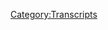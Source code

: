 {{DEFAULTSORT:
    #_TRANSCRIPT_0771:Formulaic Objections Part 15
}}{{Transcript
    | title         = [[771: Formulaic Objections Part 15]]
    | caption       = [https://knowledgefight.libsyn.com/771-formulaic-objections-part-15 Listen to this episode on Libsyn]
    | episodeNumber = [[771: Formulaic Objections Part 15|771]]
    | length        = 01:55:47
}}

{{MessageBox
    | header     = Warning: Bot Generated Content
    | text       = This transcript was automatically generated by transcription software and likely contains many mistakes and misattributions. Please check the audio for definitive quotes, attribution, and context.
    | image      = N3yvass4myg91.webp
    | imagewidth = 50px
    | id         = warning
}}

{{TranscriptBlock
    | name      = Theme Song
    | timestamp = 00:00:04.000
    | text      = Red Alert. Red alert. Red alert. Red alert. Acknowledged five days. Damn, Jordan, I'm sweating. Knowledge party.com It's time to pray. I have great respect for knowledge, knowledge. I'm sick of them posing as if they're the good guys. Xiang Ji or the bad guy knowledge. Dan and Jordan knowledge fight need money Andy and Sandy are stopping Andy and Pam handy in Kansas. And Kansas surely are. Huge fan. I love your word. Knowledge by now knowledge fight.com I love you.
}}

{{TranscriptBlock
    | name      = Dan
    | timestamp = 00:00:59.000
    | text      = Everybody would like knowledge.
}}

{{TranscriptBlock
    | name      = Jordan
    | timestamp = 00:01:01.000
    | text      = I'm Jordan.
}}

{{TranscriptBlock
    | name      = Dan
    | timestamp = 00:01:02.000
    | text      = We're cool dudes, like sit around worship at the altar of saline and talk a little bit about Alex Jones.
}}

{{TranscriptBlock
    | name      = Jordan
    | timestamp = 00:01:07.000
    | text      = Oh, indeed. We are Dan Jordan. Quick question for you tonight. Yes, let's pray spot today.
}}

{{TranscriptBlock
    | name      = Dan
    | timestamp = 00:01:13.000
    | text      = We are recording a little bit later in the night.
}}

{{TranscriptBlock
    | name      = Jordan
    | timestamp = 00:01:18.000
    | text      = It gets dark and pushing 40.
}}

{{TranscriptBlock
    | name      = Dan
    | timestamp = 00:01:20.000
    | text      = So maybe five o'clock at night? I don't know. But my brights five dual bright spots. You got dual. What one is just looping back to one of yours, which was the Fire Emblem engage. I've had a chance to play a bit of it. I'm hype
}}

{{TranscriptBlock
    | name      = Jordan
    | timestamp = 00:01:35.000
    | text      = hype, your hype again.
}}

{{TranscriptBlock
    | name      = Dan
    | timestamp = 00:01:36.000
    | text      = I'm back to highly hyped. It's fun. Yeah, it's fun. It is fun. It's such a high bar that three houses set though. You know, like it's very difficult to assess. Like, how much am I actually enjoying this? Do I miss those characters? But yeah, it's a lot when you brought it up. I hadn't really had a chance to break into much of it. And I've been able to and I enjoy it. Yeah. But my real brightspot is when this comes out. It's gonna be Friday. Okay. And the day after that is Saturday. That's true. And that's the day of the Royal Rumble. That
}}

{{TranscriptBlock
    | name      = Jordan
    | timestamp = 00:02:04.000
    | text      = is the day of the Royal Rumble.
}}

{{TranscriptBlock
    | name      = Dan
    | timestamp = 00:02:05.000
    | text      = I often maybe people think that this isn't accurate, but I often say I'm not really that interested. You do often say that. And I I stand by it. I respect that. Despite how erroneous it seems, based on a lot of the things I bring up and things I know a lot about, but I'm not that into it. But I am super into a Royal Rumble. Of course it is the greatest of all wrestling pay per views. It is the it's just so fun. It's chaos. There's people come back random, random appearances and droppings. Sometimes you get a Drew Carey showing up. Right? That's right. But yeah, it's just fun. Anything can happen. I mean, I know that that's not entirely true, right? Yeah, there's there's a lot of fun.
}}

{{TranscriptBlock
    | name      = Jordan
    | timestamp = 00:02:53.000
    | text      = No, I've watched three royal rumbles, all of which were in association with the game that the Hanson brothers used to play where they were talking about Bob, not quite and Bob Hanson brothers, but the community with Jeff and Edie. And they had this game where you'd have to try and guess everybody put money on who is coming out when? What's the dumbest one who goes out the fastest, you know, all of those things. And you're like, that is why you watch this because look at all the dumb shit that's going to happen. Yeah.
}}

{{TranscriptBlock
    | name      = Dan
    | timestamp = 00:03:25.000
    | text      = I will be watching it with friends, Marty and Sarah, Marty and Sarah love wrestling, Eli and yeah, maybe I'll put together a betting pool. Maybe I'll do some dumb shit. Like I think that'd be fun. Yeah,
}}

{{TranscriptBlock
    | name      = Jordan
    | timestamp = 00:03:37.000
    | text      = I think I mean, we'll be there.
}}

{{TranscriptBlock
    | name      = Dan
    | timestamp = 00:03:38.000
    | text      = Yeah, don't gamble.
}}

{{TranscriptBlock
    | name      = Jordan
    | timestamp = 00:03:39.000
    | text      = Let's do it.
}}

{{TranscriptBlock
    | name      = Dan
    | timestamp = 00:03:41.000
    | text      = So I'm very hyped for that as well. That sounds great. And pretty. What was the man hitch black man?
}}

{{TranscriptBlock
    | name      = Jordan
    | timestamp = 00:03:46.000
    | text      = I mean, tell you something. A little bit in pitch black. I'm a little bit worried about Uncle howdy.
}}

{{TranscriptBlock
    | name      = Dan
    | timestamp = 00:03:50.000
    | text      = I wouldn't be worried about him. Right? It would be a smart move. Anyway, what's your bright,
}}

{{TranscriptBlock
    | name      = Jordan
    | timestamp = 00:03:55.000
    | text      = bright spot is? Last night my wife and I stayed up real late watching a documentary on the Pez outlaw
}}

{{TranscriptBlock
    | name      = Dan
    | timestamp = 00:04:03.000
    | text      = who is a guy where we talk about the protocols, the Elders of Zion candy, the literal candy,
}}

{{TranscriptBlock
    | name      = Jordan
    | timestamp = 00:04:08.000
    | text      = okay, this guy in the in the late 70s and 80s or whatever. He was smuggled European Pez dispensers into the United States, because the United States Pez company wouldn't allow the European peasant here. What's the difference? Exactly? The European Pez company was able to sell all over the world. And they made all kinds of fun like Willy Wonka style Pez dispensers. So
}}

{{TranscriptBlock
    | name      = Dan
    | timestamp = 00:04:36.000
    | text      = there were a higher variety of design Hunza better flavors maybe
}}

{{TranscriptBlock
    | name      = Jordan
    | timestamp = 00:04:42.000
    | text      = when not not the candy. It's all about the design all about the designs for all the Calliope. Yeah, all the collectors want that. And in America, you couldn't get it because there was some asshole executive in the American one who's like, I don't like those so you can't have a
}}

{{TranscriptBlock
    | name      = Dan
    | timestamp = 00:04:57.000
    | text      = right Well, I think there's probably also a disconnect between like, Who the fuck is this? Yes, exactly as European celebrity Americans aren't gonna buy this. Why? Why do you have 100 Different Gerard Depardieu so
}}

{{TranscriptBlock
    | name      = Jordan
    | timestamp = 00:05:10.000
    | text      = fun. So fun. But yeah, and he did it and he made tons of money. And he's like, it's illegal and shit. And he was smuggling things across borders. And he's got a plane and they hired people to follow him around. Wow. All of this about did Pez dispenser.
}}

{{TranscriptBlock
    | name      = Dan
    | timestamp = 00:05:26.000
    | text      = That's a fascinating. That's a great that sounds like a great documentary. fantastic
}}

{{TranscriptBlock
    | name      = Jordan
    | timestamp = 00:05:28.000
    | text      = documentary.
}}

{{TranscriptBlock
    | name      = Dan
    | timestamp = 00:05:30.000
    | text      = I do love a candy smuggler. Yeah. I know that like when I was younger me and my friends loved Kinder eggs. You know, those were illegal. toys inside the kill. Yeah, yes.
}}

{{TranscriptBlock
    | name      = Jordan
    | timestamp = 00:05:43.000
    | text      = Those are murder weapon. Yeah, actually,
}}

{{TranscriptBlock
    | name      = Dan
    | timestamp = 00:05:44.000
    | text      = we had a couple of places we knew we could get bootleg. It was always so fun.
}}

{{TranscriptBlock
    | name      = Jordan
    | timestamp = 00:05:51.000
    | text      = It's just so funny. Whatever, that you have to have bootlegs of the dumbest possible thing. That's the best. Yeah, for sure. Oh, man. And about halfway through the documentary, this will not surprise you after they've described his exploits in great detail. He goes and then later on, I was diagnosed as bipolar. I was like, buddy, you know? i You are saying, I've been there, man. I called it before you did.
}}

{{TranscriptBlock
    | name      = Dan
    | timestamp = 00:06:17.000
    | text      = You gotta find it and illegal candy and get the bootleg man, you're telling me live your destiny.
}}

{{TranscriptBlock
    | name      = Jordan
    | timestamp = 00:06:22.000
    | text      = And he's got a full ZZ Top beard. Incredible. That's God among men.
}}

{{TranscriptBlock
    | name      = Dan
    | timestamp = 00:06:28.000
    | text      = So, Jordan, today we have an episode to go over indeed. We're gonna be talking about something. And that thing is? Well, okay. So I teased that I had Rob do depositions. You did? I can't sit on that for a while. Okay. Can't sit on that for even a week. Nope. So we're doing some deposition here. We do. We're doing do position. Absolutely. So that debatably is where the formulaic objection series all really started. I don't think it was the first one. No, I think Alex was was the first one. And then Rob was on an EP, one that we did also with Paul Joseph Watson, I believe, right. But it was the one that crystallized this was a ridiculous, yes, he's he's wearing his Kangol hat. Yep, he's the DEP. He's the corporate representative doesn't know what the fuck is going on? Yep. So this, that one, the kangal hat. depo is we're gonna call it Yeah, that was from November 26 2019. Okay. These two depositions that we're going to be listening to today are when Rob was the corporate representative. Oh, no. For Info Wars LLC. Oh, no. And the second one is free speech systems. On March 15 2019. Okay, so
}}

{{TranscriptBlock
    | name      = Jordan
    | timestamp = 00:07:43.000
    | text      = we're five dates. Okay.
}}

{{TranscriptBlock
    | name      = Dan
    | timestamp = 00:07:45.000
    | text      = This is before Right.
}}

{{TranscriptBlock
    | name      = Jordan
    | timestamp = 00:07:47.000
    | text      = Right, right. Yeah. Oh, okay. Yeah, my bad. Yeah, I got it. I got the the months go in the other direction. The Backwards? Forwards. Yeah, no, gotcha. So
}}

{{TranscriptBlock
    | name      = Dan
    | timestamp = 00:07:55.000
    | text      = this is when we heard him be such a shitty corporate representative. That was the second volley. Well, this predates that. So
}}

{{TranscriptBlock
    | name      = Jordan
    | timestamp = 00:08:07.000
    | text      = I don't know what to expect. Yeah, I know. Well, actually, this
}}

{{TranscriptBlock
    | name      = Dan
    | timestamp = 00:08:11.000
    | text      = did get them sanctioned.
}}

{{TranscriptBlock
    | name      = Jordan
    | timestamp = 00:08:12.000
    | text      = I will say that I expect Yeah, I do know what to expect. In a certain sense.
}}

{{TranscriptBlock
    | name      = Dan
    | timestamp = 00:08:17.000
    | text      = We can we can say that ahead of time. This got them sanctioned. And then in response to that they decided to send Rob do again Gohan, that goddess, the kangal hat depo. Let's send them out one more time. So that's really interesting. Strategically,
}}

{{TranscriptBlock
    | name      = Jordan
    | timestamp = 00:08:32.000
    | text      = I it was a shock whenever we were talking about that one because it is the corporate representative. You're right. That's what started the real why are we doing depositions? Because these corporate representatives have no idea what's going on. Right? You know, and it's just
}}

{{TranscriptBlock
    | name      = Dan
    | timestamp = 00:08:47.000
    | text      = it's not just a like, you know, I think I think like a deposition where people answer questions, sincerely is not really that entertaining, when it's complete liars who are unprepared and are shady as hell and working across purposes. Yep. There's something fascinating about that. It's
}}

{{TranscriptBlock
    | name      = Jordan
    | timestamp = 00:09:06.000
    | text      = it is it is a little bit like you it feels like you're watching children from a from a glass dome. And like, you know that they've been cheating somebody and stealing cookies all over the place, but they're trying to argue their way out of it. And you're like, what are we doing, guys? This is insane.
}}

{{TranscriptBlock
    | name      = Dan
    | timestamp = 00:09:23.000
    | text      = Yeah, and the kids lawyers, barns. Exactly. Yeah. So I also need to make a little correction and that is on the ROB Jacobson deposition that we talked about. I said that was in 2018. I believe it was actually in 2019. Okay, this is as I can tell, these are these March 15 2019. Do Depositions are around the same time as the Jacobson watch, I apologize. I got that you're wrong. Okay. So this is gonna be a mess. And we'll get into it. But first, let's say hello doesn't do was a great idea. So first, a veritable tsunami Me have cantankerous badgers. Thank you so much. You are now a policy wonk. I'm a policy wonk, thank you very much. Next, I just want to scribble, thank you so much. You are now a policy walk.
}}

{{TranscriptBlock
    | name      = Unknown Speaker
    | timestamp = 00:10:09.000
    | text      = I'm a policy wonk.
}}

{{TranscriptBlock
    | name      = Jordan
    | timestamp = 00:10:10.000
    | text      = Thank you very much.
}}

{{TranscriptBlock
    | name      = Dan
    | timestamp = 00:10:11.000
    | text      = Next, Alex Jones, his guest frog, also known as Paco, thank you so much for an hour policy walk.
}}

{{TranscriptBlock
    | name      = Unknown Speaker
    | timestamp = 00:10:16.000
    | text      = I'm a policy wonk, thank
}}

{{TranscriptBlock
    | name      = Jordan
    | timestamp = 00:10:17.000
    | text      = you very much.
}}

{{TranscriptBlock
    | name      = Dan
    | timestamp = 00:10:18.000
    | text      = Next proud Gribble people have old thank you so much for now policy walk. I'm a policy wonk, thank
}}

{{TranscriptBlock
    | name      = Jordan
    | timestamp = 00:10:23.000
    | text      = you very much.
}}

{{TranscriptBlock
    | name      = Dan
    | timestamp = 00:10:24.000
    | text      = Next help my diamond gusset jeans don't fit. Thank you so much for now policy walk. I'm a policy.
}}

{{TranscriptBlock
    | name      = Jordan
    | timestamp = 00:10:29.000
    | text      = Thank you very much impossible.
}}

{{TranscriptBlock
    | name      = Jordan
    | timestamp = 00:10:31.000
    | text      = I think that one was from three years ago. That's how long we've been holding out
}}

{{TranscriptBlock
    | name      = Dan
    | timestamp = 00:10:35.000
    | text      = a backlog. Yeah. The backlog. taught in Tennessee. Thank you so much for now, policy one. I'm a policy wonk. Thank
}}

{{TranscriptBlock
    | name      = Jordan
    | timestamp = 00:10:41.000
    | text      = you very much.
}}

{{TranscriptBlock
    | name      = Dan
    | timestamp = 00:10:42.000
    | text      = And we object to the mixture. So a bucket of poop sent me a soda might thank you so much. You are now a technocrat. I'm a policy wonk.
}}

{{TranscriptBlock
    | name      = Mark Enoch
    | timestamp = 00:10:52.000
    | text      = Telling you brilliant someone someone sodomized sent me a bucket of poop daddy sharp. Jar Jar Binks has a Caribbean black action. He's a loser. Little little teddy baby. I don't want to hate black people.
}}

{{TranscriptBlock
    | name      = Dan
    | timestamp = 00:11:07.000
    | text      = I renounced Jesus Christ. Thank you. So we're gonna listen to these two depositions do deposition to do our to do list T wo DW. So here's the thing. The first one is he's the corporate representative, for instance. I tried to I was going to log
}}

{{TranscriptBlock
    | name      = Jordan
    | timestamp = 00:11:27.000
    | text      = sorry, you got me? I'm sorry. You got me with a Okay, go for it.
}}

{{TranscriptBlock
    | name      = Dan
    | timestamp = 00:11:33.000
    | text      = The first one is the Info Wars LLC corporate rep deposition. And there's not that much, really to say about that there was never going to be much gold in those hills. And the reason for that is that Infowars LLC is essentially a non existent company that primarily exists to hold the property to infowars.com. And so there's not a whole lot that anyone knows about it, because that doesn't, it's not a business that does transaction. It's not they don't hold meetings or it free speech systems is essentially the real company of these companies, if there is a real company now
}}

{{TranscriptBlock
    | name      = Jordan
    | timestamp = 00:12:11.000
    | text      = Infowars LLC exists on paper and within the minds of the people who like to pretend it's something but it is not anything, right.
}}

{{TranscriptBlock
    | name      = Dan
    | timestamp = 00:12:18.000
    | text      = And so for Rob, to answer any questions about that is tough. And to know exactly where the questions would need to go is kind of tough because I think, at this phase, and even the plaintiff's attorneys, sort of figuring out where the case is, I don't know if they fully understood the extent to which like, a lot of these companies only exist to either like, take in a payment, right, or I write a holding company for this intellectual property or whatever. Right. So this is Bill Ogden. I don't know if he has gummy bears or gummy worms. But there are a couple occasions where you can hear him eating something. Probably aggressively. He's got it. And we're here. We'll jump in. Here's the beginning of the Info Wars LLC. Corporate representative testimony of Rob do songs kangal had
}}

{{TranscriptBlock
    | name      = Bill Ogden
    | timestamp = 00:13:16.000
    | text      = you please state your name?
}}

{{TranscriptBlock
    | name      = Rob Dew
    | timestamp = 00:13:18.000
    | text      = Rob, do?
}}

{{TranscriptBlock
    | name      = Bill Ogden
    | timestamp = 00:13:19.000
    | text      = What is your employment status with Infowars LLC?
}}

{{TranscriptBlock
    | name      = Rob Dew
    | timestamp = 00:13:26.000
    | text      = As far as I know, there is no employment status with Infowars LLC.
}}

{{TranscriptBlock
    | name      = Bill Ogden
    | timestamp = 00:13:30.000
    | text      = Okay. What is your understanding as to why you're here today?
}}

{{TranscriptBlock
    | name      = Rob Dew
    | timestamp = 00:13:42.000
    | text      = To give a deposition shot about what about? Well, a couple of things. I guess the
}}

{{TranscriptBlock
    | name      = Bill Ogden
    | timestamp = 00:13:52.000
    | text      = we put your mic on just clipped onto your lapel or
}}

{{TranscriptBlock
    | name      = Rob Dew
    | timestamp = 00:14:00.000
    | text      = good. Don't touch other people's equipment. Sure.
}}

{{TranscriptBlock
    | name      = Dan
    | timestamp = 00:14:05.000
    | text      = Yeah, he's a man of principle. So yeah, he doesn't seem very prepared, right? He's as bewildered as one might be. Yep. In this circumstances. Once
}}

{{TranscriptBlock
    | name      = Jordan
    | timestamp = 00:14:16.000
    | text      = again, we have come to the ultimate impasse with an Infowars employee. What do you do? Who do you work for and why are you here are all unanswerable questions, but
}}

{{TranscriptBlock
    | name      = Dan
    | timestamp = 00:14:26.000
    | text      = in this case, like with Infowars, LLC, like he doesn't work for them, he's never worked for them so I can understand a little more confusion but also may be prepared a little bit. So
}}

{{TranscriptBlock
    | name      = Jordan
    | timestamp = 00:14:38.000
    | text      = well, at least we know on the second crack at it, he's going to do a much better job
}}

{{TranscriptBlock
    | name      = Dan
    | timestamp = 00:14:42.000
    | text      = well it does also put deposition into a bit of a different context and that we met with like you realize that like, that was the that was the second Oh,
}}

{{TranscriptBlock
    | name      = Jordan
    | timestamp = 00:14:55.000
    | text      = I got some mistakes to fix.
}}

{{TranscriptBlock
    | name      = Dan
    | timestamp = 00:14:56.000
    | text      = I got it didn't do anything. Nope. Anyway, I As as is tradition and depositions. The Bill asks, What did you do to prepare? So Rob's a little befuddled? Yep.
}}

{{TranscriptBlock
    | name      = Bill Ogden
    | timestamp = 00:15:10.000
    | text      = Exhibit one is in front of you. It is the notice of deposition. I assume prior to today, you'd seen that before. Okay. On page two, there are six topics listed. You see those? Yes. Okay. Topic number one says the organizational structure, business purpose and method of generating revenue for Infowars, LLC. What did you and none of my questions today are going to are going to be eliciting answers that you've had conversations with either of your attorneys. But what did you do to prepare yourself? For Topic number one?
}}

{{TranscriptBlock
    | name      = Robert Barnes
    | timestamp = 00:15:54.000
    | text      = Oh my god.
}}

{{TranscriptBlock
    | name      = Jordan
    | timestamp = 00:16:03.000
    | text      = We just make it far as I
}}

{{TranscriptBlock
    | name      = Rob Dew
    | timestamp = 00:16:04.000
    | text      = know, Infowars LLC does not have any of this. My this does not pertain to enforce LLC.
}}

{{TranscriptBlock
    | name      = Bill Ogden
    | timestamp = 00:16:12.000
    | text      = As far as you're aware, as far as what steps did you take to become? We're unaware of that?
}}

{{TranscriptBlock
    | name      = Rob Dew
    | timestamp = 00:16:32.000
    | text      = Any information?
}}

{{TranscriptBlock
    | name      = Rob Dew
    | timestamp = 00:16:34.000
    | text      = Oh, my God, I have
}}

{{TranscriptBlock
    | name      = Bill Ogden
    | timestamp = 00:16:36.000
    | text      = and you didn't go look for it and try to figure it
}}

{{TranscriptBlock
    | name      = Rob Dew
    | timestamp = 00:16:38.000
    | text      = out? No. I don't think there's any information is what I'm saying. Did you look for it? I would not know where to look for this information.
}}

{{TranscriptBlock
    | name      = Dan
    | timestamp = 00:16:46.000
    | text      = Okay. So that's a no. Just already sort of get the sense of this Get ready for some pauses because we're probably for better or worse. I mean, like, I think if you're a more thoughtful person, and maybe a little bit less of a Dum Dum, yeah, long pauses could be an indication of trying to get your thoughts together during the answer, concisely and coherently for Rob, I think he's confused and trying to figure out what is being said to me. And also, what do I say to not implicate myself or anybody else in anything? What's the slippery is the answer I can give you? Yes. And there are a couple of points where it is, who if you think, like, pauses on Alex's show are long. Some of these are,
}}

{{TranscriptBlock
    | name      = Jordan
    | timestamp = 00:17:31.000
    | text      = it does fit it, it does feel like he is being interrogated in like a Spanish prison. And he doesn't understand what any of the questions are. So it's just like, I didn't do it. I didn't mean I didn't do it. I don't I don't know how to say I didn't do it more.
}}

{{TranscriptBlock
    | name      = Dan
    | timestamp = 00:17:46.000
    | text      = I don't know how to conjugate verbs. I don't think. So. He didn't prepare? No, of course, but he's reviewed some documents.
}}

{{TranscriptBlock
    | name      = Bill Ogden
    | timestamp = 00:17:58.000
    | text      = Okay. So as far as Do you know what an interrogatory is?
}}

{{TranscriptBlock
    | name      = Rob Dew
    | timestamp = 00:18:04.000
    | text      = What are you? Can you explain it for your purposes?
}}

{{TranscriptBlock
    | name      = Jordan
    | timestamp = 00:18:08.000
    | text      = Of course I do. But could you explain it for the for the audience
}}

{{TranscriptBlock
    | name      = Bill Ogden
    | timestamp = 00:18:10.000
    | text      = syndrome? Opponents in a lawsuit, and they answer those questions and they swear to you understand that. Okay. Okay. Did you review the interrogatory that were submitted in this case by Infowars, LLC?
}}

{{TranscriptBlock
    | name      = Rob Dew
    | timestamp = 00:18:24.000
    | text      = I did. Okay.
}}

{{TranscriptBlock
    | name      = Bill Ogden
    | timestamp = 00:18:26.000
    | text      = That would be considered a document. So when I asked, you know, the last few questions have asked, Did you review any documents? Now that we know you didn't? In review, the interrogatory? is, was there anything else that you reviewed?
}}

{{TranscriptBlock
    | name      = Rob Dew
    | timestamp = 00:18:44.000
    | text      = No, I believe the interrogatory for the only thing.
}}

{{TranscriptBlock
    | name      = Bill Ogden
    | timestamp = 00:18:47.000
    | text      = Okay, you didn't see any requests for production or any documents that were produced? No. Are you prepared to testify on vote as to answers to requests for production or any documents that have been produced by Infowars? LLC in this case? Your Are you prepared to testify today? As to documents that have been produced by Infowars? LLC in this case?
}}

{{TranscriptBlock
    | name      = Rob Dew
    | timestamp = 00:19:15.000
    | text      = I'm not sure what test what testimony I can provide with relationship to Infowars LLC.
}}

{{TranscriptBlock
    | name      = Bill Ogden
    | timestamp = 00:19:21.000
    | text      = I'm specifically speaking to the documents that have been produced. Do you know what documents have been produced? By Infowars? LLC?
}}

{{TranscriptBlock
    | name      = Rob Dew
    | timestamp = 00:19:32.000
    | text      = I've looked at a lot of documents and look the same.
}}

{{TranscriptBlock
    | name      = Dan
    | timestamp = 00:19:37.000
    | text      = Okay. All right. Sure. Okay. The documents all look at the site.
}}

{{TranscriptBlock
    | name      = Jordan
    | timestamp = 00:19:40.000
    | text      = I've looked at a lot of documents in my day. There's white papers and they have little scribbles on them.
}}

{{TranscriptBlock
    | name      = Dan
    | timestamp = 00:19:46.000
    | text      = They are all the same. Just like that. So yeah, we're not good territory. I feel like there is a fundamental tension in that there. isn't much that Rob can say, right. But he doesn't know how to articulate that in an appropriate way. Right, that would answer the questions that are being asked. He's unprepared to answer correctly, things that he would be able to express like that this is not really a writing company that does business or anything. He can't tell the truth, or he doesn't know. Well, I
}}

{{TranscriptBlock
    | name      = Jordan
    | timestamp = 00:20:28.000
    | text      = mean, you had no preparation to know. Right, right. Right. Right. But I mean, in his mind, here's a good shot of what I would assume that Rob do is thinking about Infowars, LLC, he's thinking that's a dummy company. Is that in his mind? Do you know I don't know if that's true or not right. I don't know anything about it. But in his mind, that's my guess it doesn't do anything. And I'm important to it somehow. So in that case, he can't just be like, Hey, if you wanted to look further into our finances, I wouldn't look here. It's a lie. You know,
}}

{{TranscriptBlock
    | name      = Dan
    | timestamp = 00:21:01.000
    | text      = I think that there's a possibility that he knows that it's kind of a dummy company, but that like, that's the extent of his knowledge. And if he knew more, maybe he would know something that people would want to know about. Right. Exactly. Yeah, I could see that. Yeah.
}}

{{TranscriptBlock
    | name      = Jordan
    | timestamp = 00:21:15.000
    | text      = I would love to tell you the truth. But honestly, I don't know anything. And they told me never to find it's in my
}}

{{TranscriptBlock
    | name      = Dan
    | timestamp = 00:21:22.000
    | text      = best interest not to know all that. Oh, good. Did not know. So. We know from the kangal hat Bebo that Rob didn't understand the corporate deposition, corporate representative thing, what that meant that he was testifying as the company,
}}

{{TranscriptBlock
    | name      = Jordan
    | timestamp = 00:21:36.000
    | text      = he does not understand that he is not testifying as Rob do. He is testifying to what the company itself is supposed to know. Yes, yeah.
}}

{{TranscriptBlock
    | name      = Dan
    | timestamp = 00:21:44.000
    | text      = And he's still not I mean, this is before that. So if, you know,
}}

{{TranscriptBlock
    | name      = Jordan
    | timestamp = 00:21:49.000
    | text      = it's almost like an origin story. This is the beginning of not understanding what a corporate representative is.
}}

{{TranscriptBlock
    | name      = Dan
    | timestamp = 00:21:54.000
    | text      = Yeah. And then in this clip, we get an appearance from noted asshole attorney, Enoch. Ooh, boy, he jumps in and Bill yells at this isn't taps.
}}

{{TranscriptBlock
    | name      = Bill Ogden
    | timestamp = 00:22:09.000
    | text      = When was Info Wars LLC? Registered?
}}

{{TranscriptBlock
    | name      = Rob Dew
    | timestamp = 00:22:16.000
    | text      = I believe in 2008. How do you know that? It was on one of these documents. Okay.
}}

{{TranscriptBlock
    | name      = Bill Ogden
    | timestamp = 00:22:25.000
    | text      = And who registered?
}}

{{TranscriptBlock
    | name      = Rob Dew
    | timestamp = 00:22:29.000
    | text      = That? I don't know. Okay.
}}

{{TranscriptBlock
    | name      = Bill Ogden
    | timestamp = 00:22:33.000
    | text      = Do you know any of the original officers that were listed? On the LLC registration through the Secretary of State of Texas?
}}

{{TranscriptBlock
    | name      = Rob Dew
    | timestamp = 00:22:41.000
    | text      = I believe there's only one.
}}

{{TranscriptBlock
    | name      = Bill Ogden
    | timestamp = 00:22:43.000
    | text      = Why do you believe that?
}}

{{TranscriptBlock
    | name      = Rob Dew
    | timestamp = 00:22:44.000
    | text      = Because it's listed as there's one listed.
}}

{{TranscriptBlock
    | name      = Bill Ogden
    | timestamp = 00:22:49.000
    | text      = Okay, who is that?
}}

{{TranscriptBlock
    | name      = Rob Dew
    | timestamp = 00:22:50.000
    | text      = Alex Jones?
}}

{{TranscriptBlock
    | name      = Bill Ogden
    | timestamp = 00:22:54.000
    | text      = What has Info Wars LLC ever had any other officers?
}}

{{TranscriptBlock
    | name      = Unknown Speaker
    | timestamp = 00:23:02.000
    | text      = Not to my knowledge.
}}

{{TranscriptBlock
    | name      = Bill Ogden
    | timestamp = 00:23:06.000
    | text      = When you say your knowledge, we're sitting here as Info Wars LLC. You understand that correct.
}}

{{TranscriptBlock
    | name      = Rob Dew
    | timestamp = 00:23:14.000
    | text      = I'm gonna ask to sit here as a representative photo LLC.
}}

{{TranscriptBlock
    | name      = Bill Ogden
    | timestamp = 00:23:17.000
    | text      = And as a representative, you are sitting in the chair as the company. Do you realize that?
}}

{{TranscriptBlock
    | name      = Rob Dew
    | timestamp = 00:23:24.000
    | text      = No, I'm not sure.
}}

{{TranscriptBlock
    | name      = Bill Ogden
    | timestamp = 00:23:27.000
    | text      = Right. You're not here. As Rob do. You're here as Infowars LLC. Has anybody explained that to you? With the timeout and timeout, you cannot make hand gestures. Mr. Enoch? I just saw you. In the witness looked directly at you.
}}

{{TranscriptBlock
    | name      = Mark Enoch
    | timestamp = 00:23:53.000
    | text      = You asked a question I did. Would you please not interrupt me sir, I
}}

{{TranscriptBlock
    | name      = Bill Ogden
    | timestamp = 00:23:57.000
    | text      = haven't interrupted you. You asked a question that was so raw that it would encompass attorney client communication. That's a great opinion for you to have. Are you defending this deposition? We had this yesterday. And unfortunately, Mr. Bankston is the nice one of us. So I'm not going to put up with it. You can leave. If you are going to do that. If you're going to be an obstruction in this deposition, leave now. Otherwise, sit there quietly and don't make gestures and don't share your opinions with anybody but whispering into Mr. Barnes is here because he is defending this deposition.
}}

{{TranscriptBlock
    | name      = Mark Enoch
    | timestamp = 00:24:30.000
    | text      = I can appreciate your opinion. Please continue the deposition as
}}

{{TranscriptBlock
    | name      = Dan
    | timestamp = 00:24:36.000
    | text      = ugly, ugly, ugly. So yeah, apparently he's making he knocks making hand gestures that Rob do. And that's that is not good. She
}}

{{TranscriptBlock
    | name      = Jordan
    | timestamp = 00:24:47.000
    | text      = assholes. Yeah, they just they just can't, they just can't not. Well, they have to be assholes. It would be
}}

{{TranscriptBlock
    | name      = Dan
    | timestamp = 00:24:54.000
    | text      = just as easy conceivably to whisper to Barnes. Barnes same objection, I don't answer that question or whatever
}}

{{TranscriptBlock
    | name      = Jordan
    | timestamp = 00:25:03.000
    | text      = it would be. But you'd have to have respect for the people that you are working again pretty
}}

{{TranscriptBlock
    | name      = Dan
    | timestamp = 00:25:07.000
    | text      = much just to be like,
}}

{{TranscriptBlock
    | name      = Jordan
    | timestamp = 00:25:08.000
    | text      = no, no, no, no, no, no, no, no, no. No this picture
}}

{{TranscriptBlock
    | name      = Dan
    | timestamp = 00:25:13.000
    | text      = Enoch like pulling on his collar.
}}

{{TranscriptBlock
    | name      = Jordan
    | timestamp = 00:25:17.000
    | text      = He's got like a little news. Yep. Yeah,
}}

{{TranscriptBlock
    | name      = Dan
    | timestamp = 00:25:20.000
    | text      = yeah. Oh, boy. So yeah, that's one of a couple of outbursts that happen throughout both of these depositions love it, there's, there's a little bit of non civility that happens.
}}

{{TranscriptBlock
    | name      = Jordan
    | timestamp = 00:25:33.000
    | text      = I just You can only push people so far. You just can, you can only push. So
}}

{{TranscriptBlock
    | name      = Dan
    | timestamp = 00:25:41.000
    | text      = I hear you. And honestly, I'm surprised these don't end up turning into, like actual fistfight? Well, that's
}}

{{TranscriptBlock
    | name      = Jordan
    | timestamp = 00:25:47.000
    | text      = why at the trial, we almost had an actual fistfight, right.
}}

{{TranscriptBlock
    | name      = Dan
    | timestamp = 00:25:51.000
    | text      = It's, what do you do at a certain point, people are confiscating so hard, and being such dicks.
}}

{{TranscriptBlock
    | name      = Jordan
    | timestamp = 00:25:58.000
    | text      = It's like, I don't I don't I don't know at what point we graduate from, from adults to we're fine. Fine. We're on the playground. Fine. Yeah, we're throwing heads what we're doing fine.
}}

{{TranscriptBlock
    | name      = Dan
    | timestamp = 00:26:11.000
    | text      = I think it's a testament to the patients that you need to have to be a lawyer. Yeah. Oh, and particularly a lawyer in this kind of a situation like, you have to be able to put that like personal desire to throw hands. Yeah, side.
}}

{{TranscriptBlock
    | name      = Jordan
    | timestamp = 00:26:25.000
    | text      = But I would say that it would suggest to me that it's come in handy for Enoch. You know, he's, I'm sure they you pull in this bullshit has been useful to him.
}}

{{TranscriptBlock
    | name      = Dan
    | timestamp = 00:26:36.000
    | text      = It almost feels like someone like him is that's the job of someone who's an older brother. You're really pushing those buttons and get a younger brother to do something that he's not wrong. You know, it's that it has that vibe. He's He's trolling a little Yeah, he does. He does poke he does. He does like to poke he knows damn well, that what he's doing is inappropriate. And then when Bill is telling him, you can stop this, or you can leave the response or update the response of like, I think you should get back to your deposition is that's the Poke.
}}

{{TranscriptBlock
    | name      = Jordan
    | timestamp = 00:27:11.000
    | text      = I'm not touching you. Yeah, I'm not touching you. I wasn't touching. I didn't touch him. I didn't touch anybody. Yeah, I'm just waving my head some
}}

{{TranscriptBlock
    | name      = Dan
    | timestamp = 00:27:17.000
    | text      = shit. Yeah. So when a ROB gets back to some questions, and it turns out, he doesn't know why Infowars LLC even exists? Yeah, that's what
}}

{{TranscriptBlock
    | name      = Bill Ogden
    | timestamp = 00:27:24.000
    | text      = I thought the business purpose of Infowars LLC. What is it?
}}

{{TranscriptBlock
    | name      = Rob Dew
    | timestamp = 00:27:34.000
    | text      = I don't know.
}}

{{TranscriptBlock
    | name      = Bill Ogden
    | timestamp = 00:27:36.000
    | text      = Why was it created? By it? Why was Infowars LLC created?
}}

{{TranscriptBlock
    | name      = Jordan
    | timestamp = 00:27:46.000
    | text      = I don't know. Man, Fuck if I know. Wow. Okay. All right. Rob, I'm sure that I'll only have to explain this to you one time. As the corporate representative, imagine the building. We're supposed to be here. As they imagine an anthropomorphic anthropomorphic building with all the knowledge of Infowars business practices. That is what you are
}}

{{TranscriptBlock
    | name      = Dan
    | timestamp = 00:28:11.000
    | text      = your business can't speak for itself. And as such, in order to get questions about the business itself, we need somebody to be able to take on the accumulated awareness and knowledge of the business and that is you right now
}}

{{TranscriptBlock
    | name      = Jordan
    | timestamp = 00:28:27.000
    | text      = that is your job. We we gave you time to do it. This business
}}

{{TranscriptBlock
    | name      = Dan
    | timestamp = 00:28:31.000
    | text      = is in a crisis of identity apparently does not know why it exists.
}}

{{TranscriptBlock
    | name      = Jordan
    | timestamp = 00:28:35.000
    | text      = I don't know who I am. I don't know what I was meant to do.
}}

{{TranscriptBlock
    | name      = Dan
    | timestamp = 00:28:37.000
    | text      = I mean, look, I've definitely had periods where I'm like, Why did my parents have made? Sure it's existential angst that I get sometimes, but what is Infowars?
}}

{{TranscriptBlock
    | name      = Jordan
    | timestamp = 00:28:46.000
    | text      = For? I didn't ask it to be born, you know, I don't know.
}}

{{TranscriptBlock
    | name      = Dan
    | timestamp = 00:28:51.000
    | text      = So Bill produces a bit of the terms of service for Info Wars dot coms website. And in it the we whenever it says we the agreement that the user is entering into the person that they're entering into it with is Info Wars LLC. Aha. So it does exist as a business right. Now, this becomes a little bit of a conflict, because Rob is saying that it's an inactive business. And then this is brought up and it's like, well, the they're keeping cookies and all this stuff. Like is that inactivity? And then
}}

{{TranscriptBlock
    | name      = Jordan
    | timestamp = 00:29:32.000
    | text      = it's just a pain. I'm not doing anything. So it is inactivity in my mind.
}}

{{TranscriptBlock
    | name      = Dan
    | timestamp = 00:29:38.000
    | text      = Yeah, right. It's just a mess is absolutely bizarre.
}}

{{TranscriptBlock
    | name      = Rob Dew
    | timestamp = 00:29:42.000
    | text      = I believe that Infowars LLC is an inactive entity, and he does not
}}

{{TranscriptBlock
    | name      = Bill Ogden
    | timestamp = 00:29:48.000
    | text      = use an inactive earlier. What do you mean inactive,
}}

{{TranscriptBlock
    | name      = Rob Dew
    | timestamp = 00:29:51.000
    | text      = that it doesn't play that would not be actively involved in any With reference to what you're asking here, it doesn't. It doesn't have anything to do with creation, licensing and marketing, staffing, programming, management development.
}}

{{TranscriptBlock
    | name      = Bill Ogden
    | timestamp = 00:30:15.000
    | text      = You skipped over distribution. Have you read the terms and conditions that Infowars LLC lists as the controlling entity for the terms and conditions for infowars.com? To access the form?
}}

{{TranscriptBlock
    | name      = Rob Dew
    | timestamp = 00:30:29.000
    | text      = I'm not sure I understand that question.
}}

{{TranscriptBlock
    | name      = Jordan
    | timestamp = 00:30:31.000
    | text      = Have you read it? Can you read? Can you read? Can you read?
}}

{{TranscriptBlock
    | name      = Bill Ogden
    | timestamp = 00:30:39.000
    | text      = The terms of use for infowars.com? What are they? Or excuse me? What do they do?
}}

{{TranscriptBlock
    | name      = Rob Dew
    | timestamp = 00:30:51.000
    | text      = Are you referring to these? Well,
}}

{{TranscriptBlock
    | name      = Bill Ogden
    | timestamp = 00:30:53.000
    | text      = those are just some of the definitions. 48 pages, I'll save a little bit of paper just to show you that in the terms of use. When it's an agreement with anyone saying we which is used throughout the entire terms and conditions, they're referred, they're defined as Infowars, LLC, not free speech systems. You understand that?
}}

{{TranscriptBlock
    | name      = Rob Dew
    | timestamp = 00:31:22.000
    | text      = Well, I see a comma between Infowars and LLC. So I'm not sure that that is correct.
}}

{{TranscriptBlock
    | name      = Bill Ogden
    | timestamp = 00:31:27.000
    | text      = If you look at the notice, in any filings of any business, or business entities formally named, you'll realize that the common is always
}}

{{TranscriptBlock
    | name      = Dan
    | timestamp = 00:31:38.000
    | text      = okay. Good stuff.
}}

{{TranscriptBlock
    | name      = Jordan
    | timestamp = 00:31:42.000
    | text      = Your Honor. There's a comma there. I rest my case.
}}

{{TranscriptBlock
    | name      = Dan
    | timestamp = 00:31:46.000
    | text      = So cool. He's sitting there, and he's trying to find ways to wiggle out. So
}}

{{TranscriptBlock
    | name      = Jordan
    | timestamp = 00:31:56.000
    | text      = you need to tell me,
}}

{{TranscriptBlock
    | name      = Dan
    | timestamp = 00:31:58.000
    | text      = this means that you're entering into a terms of service agreement with Info Wars and something called Great.
}}

{{TranscriptBlock
    | name      = Jordan
    | timestamp = 00:32:10.000
    | text      = Or is that? Or is it like the LLC who you're addressing? You know, it's Info Wars, comma, right, LLC.
}}

{{TranscriptBlock
    | name      = Dan
    | timestamp = 00:32:16.000
    | text      = You know what I'm saying? Right? Isn't Chris Gethard house bam? You're entering into the Chris Gethard show house band Info Wars, run the terms of service for Infowars.
}}

{{TranscriptBlock
    | name      = Jordan
    | timestamp = 00:32:28.000
    | text      = You understand of all things of all things for a corporate representative to not know that there comes a comma before LLC always seems high on the list. You should just know that. Yeah, you're the corporate representative.
}}

{{TranscriptBlock
    | name      = Dan
    | timestamp = 00:32:42.000
    | text      = Yeah, you should know these standards.
}}

{{TranscriptBlock
    | name      = Jordan
    | timestamp = 00:32:46.000
    | text      = Just regular, just this business. Yeah.
}}

{{TranscriptBlock
    | name      = Dan
    | timestamp = 00:32:49.000
    | text      = So they talk a little bit here. But inactivity means to be an inactive business, according to rob, that leads to barnes getting all up in bills business, figure out what
}}

{{TranscriptBlock
    | name      = Jordan
    | timestamp = 00:33:01.000
    | text      = inactive means.
}}

{{TranscriptBlock
    | name      = Bill Ogden
    | timestamp = 00:33:04.000
    | text      = If Infowars LLC is listed as the entity that is in agreement with all users of infowars.com for things like using cookies and log files to create profiles for other users, that wouldn't necessarily make them inactive. Correct? objection is to form what's the what's the form
}}

{{TranscriptBlock
    | name      = Robert Barnes
    | timestamp = 00:33:28.000
    | text      = that basically calls for legal conclusion?
}}

{{TranscriptBlock
    | name      = Bill Ogden
    | timestamp = 00:33:33.000
    | text      = Which legal conclusion
}}

{{TranscriptBlock
    | name      = Robert Barnes
    | timestamp = 00:33:35.000
    | text      = is that defining what constitutes an active or inactive entity?
}}

{{TranscriptBlock
    | name      = Bill Ogden
    | timestamp = 00:33:39.000
    | text      = I'm gonna use an inactive that he I had him to find it. Right. That's where so we're using his definition. What's the legal conclusion? He's not you mystery not? Know, this is just my voice when someone's obstructing a deposition that they shouldn't be talking in America, Do not raise your voice. And I'm asking you not to speak any further. Though we can be civil with each other, please raise your voice and counsel. Mr. Lawrence doesn't deserve it. I'm not raising it. Mr. Mr. Mr. Lawrence, I've raised my voice towards you.
}}

{{TranscriptBlock
    | name      = Robert Barnes
    | timestamp = 00:34:12.000
    | text      = Let's move forward. The other state here, but I'm just saying that in terms of what is incorrectly listed, the terms of service.
}}

{{TranscriptBlock
    | name      = Bill Ogden
    | timestamp = 00:34:24.000
    | text      = Mr. Barnes, hold on. What do you mean it's incorrectly listed?
}}

{{TranscriptBlock
    | name      = Robert Barnes
    | timestamp = 00:34:30.000
    | text      = It's a free speech systems.
}}

{{TranscriptBlock
    | name      = Jordan
    | timestamp = 00:34:32.000
    | text      = I'm sorry,
}}

{{TranscriptBlock
    | name      = Bill Ogden
    | timestamp = 00:34:33.000
    | text      = any of that? A legal objection during a deposition and how are you not going to
}}

{{TranscriptBlock
    | name      = Robert Barnes
    | timestamp = 00:34:40.000
    | text      = answer your question. The I interpreted your question is calling for a legal conclusion barn designation, constituted ownership of the site and admission of ownership of the site. But that wasn't my question. That's how I interpreted the question. It's calling for that legal When I asked
}}

{{TranscriptBlock
    | name      = Bill Ogden
    | timestamp = 00:35:00.000
    | text      = him what is his understanding of the use of the word that he used, and then I had to find,
}}

{{TranscriptBlock
    | name      = Robert Barnes
    | timestamp = 00:35:06.000
    | text      = I know, but that was followed up by a question that presumed and was I took his asking for a legal conclusion about what this statement means X.
}}

{{TranscriptBlock
    | name      = Bill Ogden
    | timestamp = 00:35:17.000
    | text      = What was my question?
}}

{{TranscriptBlock
    | name      = Robert Barnes
    | timestamp = 00:35:18.000
    | text      = My recollection is this statement means would you agree that this statement means that Infowars owns something or is active? And I was saying that that would call for a legal conclusion.
}}

{{TranscriptBlock
    | name      = Bill Ogden
    | timestamp = 00:35:29.000
    | text      = Okay, well, I will make sure that in no way will My Will my questions be interpreted to be asking. Okay, thank you. Sitting here today, are you aware that Infowars LLC is listed in the terms and services on infowars.com as the controlling entity
}}

{{TranscriptBlock
    | name      = Rob Dew
    | timestamp = 00:35:57.000
    | text      = seeing it here listed on the terms of services the first time I've seen it
}}

{{TranscriptBlock
    | name      = Bill Ogden
    | timestamp = 00:36:06.000
    | text      = now that you're seeing it, and let's presume that it's still there right now. When you said inactive earlier and you told me what you meant by inactive Do you still believe it's an active
}}

{{TranscriptBlock
    | name      = Unknown Speaker
    | timestamp = 00:36:28.000
    | text      = yes
}}

{{TranscriptBlock
    | name      = Bill Ogden
    | timestamp = 00:36:31.000
    | text      = what would a company have to be?
}}

{{TranscriptBlock
    | name      = Dan
    | timestamp = 00:36:44.000
    | text      = Careful
}}

{{TranscriptBlock
    | name      = Rob Dew
    | timestamp = 00:37:00.000
    | text      = I'm not sure I understand your
}}

{{TranscriptBlock
    | name      = Jordan
    | timestamp = 00:37:05.000
    | text      = worth the weight. Fucking fudge slide that was worth. Come on.
}}

{{TranscriptBlock
    | name      = Dan
    | timestamp = 00:37:13.000
    | text      = So one of the things that like is a little bit bummed out about this deposition itself, is that like, a lot of it is just rob not knowing shit. And like not being able to answer any question. Barnes being shit. Yeah, I mean, yeah, you know, that's kind of a lot of this. Whereas where Rob shines is when he accidentally says stuff that like is implicated. That's the more in the free speech systems episode. Yeah, good. But yeah, this is just sort of like he is just a this is an openness, Boosh. Hopeless man sitting there being asked questions, seeing if he can run out the clock.
}}

{{TranscriptBlock
    | name      = Jordan
    | timestamp = 00:37:51.000
    | text      = It just feel like he's waiting. They're just like, will they forget? They asked me the question. If I just stay silent.
}}

{{TranscriptBlock
    | name      = Dan
    | timestamp = 00:37:57.000
    | text      = I feel like I've done that in school before.
}}

{{TranscriptBlock
    | name      = Jordan
    | timestamp = 00:38:02.000
    | text      = Okay, I saw Jurassic Park last night. What was it about lawyers if you don't move, they can't see you. That's what it was. I swear.
}}

{{TranscriptBlock
    | name      = Dan
    | timestamp = 00:38:07.000
    | text      = Look, the bell is gonna ring at 240. After let me let
}}

{{TranscriptBlock
    | name      = Jordan
    | timestamp = 00:38:11.000
    | text      = me go. So they can't detain me. Yeah.
}}

{{TranscriptBlock
    | name      = Dan
    | timestamp = 00:38:17.000
    | text      = So there's another thing that comes up, that is a bit of an issue. And that is that Alex is not the only person who's ever been listed as a controlling manager of Infowars, LLC.
}}

{{TranscriptBlock
    | name      = Jordan
    | timestamp = 00:38:29.000
    | text      = Why? Why would I expect the question that he answered to have been the correct answer? Of course, it wasn't. Well, he
}}

{{TranscriptBlock
    | name      = Dan
    | timestamp = 00:38:35.000
    | text      = said to the best of his knowledge, Alex was the only one. But again, he's the company and you'd think he'd know if there were other officers the rule. And it turns out prior, the controlling officer was Magnolia holdings. And we know that Magnolia holdings was the company that was based off of Alex's dad's bank account, right that he made so he would have a business line of credit exact, and that is where a lot of these businesses were able to be created and housed in a way that allowed him to probably get credit in a way that other people wouldn't have access to. Real real shortcut kind of
}}

{{TranscriptBlock
    | name      = Jordan
    | timestamp = 00:39:13.000
    | text      = pulled himself up by the bootstraps, strapless, those bootstraps, gilded by his daddy
}}

{{TranscriptBlock
    | name      = Dan
    | timestamp = 00:39:18.000
    | text      = and his dad. Yeah, dental practice. Yeah, exactly. So it turns out that is the prior controlling interest in Infowars LLC, right but there's another wrinkle to this course. This is mind blowing.
}}

{{TranscriptBlock
    | name      = Bill Ogden
    | timestamp = 00:39:35.000
    | text      = Who is Magnolia Holdings Limited Partnership.
}}

{{TranscriptBlock
    | name      = Rob Dew
    | timestamp = 00:39:55.000
    | text      = I've heard that name. I believe there Old with free speech systems in some way.
}}

{{TranscriptBlock
    | name      = Bill Ogden
    | timestamp = 00:40:03.000
    | text      = Okay. How did you come across that name?
}}

{{TranscriptBlock
    | name      = Rob Dew
    | timestamp = 00:40:15.000
    | text      = I don't recall exactly. Because I've been there for so long. So a lot of things just kind of run together. But I couldn't tell you exactly when. But I think I saw the name at some point.
}}

{{TranscriptBlock
    | name      = Bill Ogden
    | timestamp = 00:40:30.000
    | text      = You have any idea who it is?
}}

{{TranscriptBlock
    | name      = Rob Dew
    | timestamp = 00:40:36.000
    | text      = I don't have a definitive answer for you, but I can. I'm imagining Alex Jones has something to do with magnolia.
}}

{{TranscriptBlock
    | name      = Bill Ogden
    | timestamp = 00:40:49.000
    | text      = Were you aware that the original manager of Infowars LLC was Magnolia holdings? LP?
}}

{{TranscriptBlock
    | name      = Rob Dew
    | timestamp = 00:40:56.000
    | text      = Was I aware of what the Were you aware that the original
}}

{{TranscriptBlock
    | name      = Bill Ogden
    | timestamp = 00:40:58.000
    | text      = manager of Infowars LLC was Magnolia holdings? LP?
}}

{{TranscriptBlock
    | name      = Unknown Speaker
    | timestamp = 00:41:06.000
    | text      = I was not aware.
}}

{{TranscriptBlock
    | name      = Bill Ogden
    | timestamp = 00:41:11.000
    | text      = What's the accurate? Excuse me? Yeah. What's the address? At Infowars?
}}

{{TranscriptBlock
    | name      = Jordan
    | timestamp = 00:41:20.000
    | text      = There's a trick question.
}}

{{TranscriptBlock
    | name      = Rob Dew
    | timestamp = 00:41:21.000
    | text      = Were you worried? That would be free speech system
}}

{{TranscriptBlock
    | name      = Bill Ogden
    | timestamp = 00:41:26.000
    | text      = free speech season? I say Infowars was encompassing of all okay, what's the address of free speech systems?
}}

{{TranscriptBlock
    | name      = Rob Dew
    | timestamp = 00:41:33.000
    | text      = The physical or the mailing address? We can start with physical Oh my god. The physical address of free speech systems is 3019 Alvin devayne. Suite. There's a couple suites. The direct mailing addresses suite 230.
}}

{{TranscriptBlock
    | name      = Bill Ogden
    | timestamp = 00:41:52.000
    | text      = Okay. But same street number industry name.
}}

{{TranscriptBlock
    | name      = Rob Dew
    | timestamp = 00:41:55.000
    | text      = Yeah, there's different suite numbers.
}}

{{TranscriptBlock
    | name      = Dan
    | timestamp = 00:41:57.000
    | text      = Okay. Have you ever
}}

{{TranscriptBlock
    | name      = Bill Ogden
    | timestamp = 00:41:59.000
    | text      = been to 100? Congress Avenue on the 22nd? Floor?
}}

{{TranscriptBlock
    | name      = Rob Dew
    | timestamp = 00:42:04.000
    | text      = No. But are we here at 100? Congress Avenue. Okay. I know where this building is. But. Okay. The 22nd floor is out. You're asking? Yeah, no.
}}

{{TranscriptBlock
    | name      = Bill Ogden
    | timestamp = 00:42:17.000
    | text      = Were you aware the Magnolia Holdings is four floors above us right now?
}}

{{TranscriptBlock
    | name      = Jordan
    | timestamp = 00:42:33.000
    | text      = No.
}}

{{TranscriptBlock
    | name      = Rob Dew
    | timestamp = 00:42:42.000
    | text      = No, I was not aware of that.
}}

{{TranscriptBlock
    | name      = Bill Ogden
    | timestamp = 00:42:44.000
    | text      = Extremely long pause.
}}

{{TranscriptBlock
    | name      = Jordan
    | timestamp = 00:42:47.000
    | text      = Thank God. He said, That is too long for that answer. That is too long.
}}

{{TranscriptBlock
    | name      = Dan
    | timestamp = 00:42:57.000
    | text      = So he turns out four floors above them in the building that they're having this deposition is where the address of Magnolia Holdings Limited Partnership is, of course, and I don't know if that even means anything. I don't
}}

{{TranscriptBlock
    | name      = Jordan
    | timestamp = 00:43:10.000
    | text      = think it means anything. It's a fun little reveal. Yeah, it's great. threw me for a loop.
}}

{{TranscriptBlock
    | name      = Dan
    | timestamp = 00:43:15.000
    | text      = So it was a long long pause. Yes. And Rob explains why he had such a pause.
}}

{{TranscriptBlock
    | name      = Bill Ogden
    | timestamp = 00:43:21.000
    | text      = It's an extremely long pause.
}}

{{TranscriptBlock
    | name      = Rob Dew
    | timestamp = 00:43:23.000
    | text      = Well, I'll tell you, why would you like it, please?
}}

{{TranscriptBlock
    | name      = Jordan
    | timestamp = 00:43:26.000
    | text      = Yeah.
}}

{{TranscriptBlock
    | name      = Rob Dew
    | timestamp = 00:43:28.000
    | text      = There's a lot of I guess people put a lot of stuff out on the internet. And sometimes it's different. Oh, who runs Alex Jones type stuff. Okay. And it goes into, you know, this company was formed here. So I have seen, that's what I'm thinking. I saw the name Magnolia holdings.
}}

{{TranscriptBlock
    | name      = Jordan
    | timestamp = 00:43:58.000
    | text      = Somebody did an X mosaic on us.
}}

{{TranscriptBlock
    | name      = Rob Dew
    | timestamp = 00:44:02.000
    | text      = Documents, but I was not aware it was on this in this building.
}}

{{TranscriptBlock
    | name      = Dan
    | timestamp = 00:44:06.000
    | text      = Yeah. So Rob was worried because a lot of people post a lot of stuff online, and they say who controls Alex? And maybe he heard the name because somebody had accurately reported that it was a company that Infowars was associated with early on.
}}

{{TranscriptBlock
    | name      = Jordan
    | timestamp = 00:44:21.000
    | text      = I feel like I feel like Rob should just answer every question with like, Hey, man, okay. You ever see that scene in the wire? Where Stringer Bell was like, Are you writing notes on a criminal fucking conspiracy? Imagine that's all of our paperwork. Of course. I don't know any of it. It's against the law.
}}

{{TranscriptBlock
    | name      = Dan
    | timestamp = 00:44:37.000
    | text      = Right? There is a certain delicious irony of Rob being like goes a lot of bullshit online. A lot of people say a lot of shit. Hey, man,
}}

{{TranscriptBlock
    | name      = Jordan
    | timestamp = 00:44:46.000
    | text      = a lot of people out there. They'll lie about you. They don't even try and ruin your life. Don't even don't even mess with that stuff. I tell you the internet scary place.
}}

{{TranscriptBlock
    | name      = Dan
    | timestamp = 00:44:53.000
    | text      = Yeah. So we have one last clip here and it's a discussion of whether or not robbed was if Infowars LLC has an office.
}}

{{TranscriptBlock
    | name      = Bill Ogden
    | timestamp = 00:45:04.000
    | text      = It's Info Wars LLC. Have an office?
}}

{{TranscriptBlock
    | name      = Rob Dew
    | timestamp = 00:45:10.000
    | text      = Not to my knowledge.
}}

{{TranscriptBlock
    | name      = Bill Ogden
    | timestamp = 00:45:15.000
    | text      = And in the corporate documents, it lists the governing authority as Alex Jones is the manager in hesitant 100 Congress Avenue 22nd floor. Is there an office there?
}}

{{TranscriptBlock
    | name      = Rob Dew
    | timestamp = 00:45:34.000
    | text      = I don't know. I've never been to the 22nd floor.
}}

{{TranscriptBlock
    | name      = Bill Ogden
    | timestamp = 00:45:38.000
    | text      = Did you ask anyone preparing for this deposition? Whether or not Infowars LLC had an office?
}}

{{TranscriptBlock
    | name      = Rob Dew
    | timestamp = 00:45:55.000
    | text      = Don't believe I did.
}}

{{TranscriptBlock
    | name      = Jordan
    | timestamp = 00:45:56.000
    | text      = Yeah, no shit.
}}

{{TranscriptBlock
    | name      = Dan
    | timestamp = 00:45:58.000
    | text      = Why would you no ship. So yeah, that's the same address.
}}

{{TranscriptBlock
    | name      = Jordan
    | timestamp = 00:46:01.000
    | text      = I be happier with I'd like because again, I mean, I'm trying to visualize this in my mind, as an actual corporate representative. You know, like, I'm trying to anthropomorphize the company itself. And so the idea of you asking a company like, do you have an office and then the company going, knock? I don't know. Like, what what are you talking about? And then they just disappear into thin air. Yeah.
}}

{{TranscriptBlock
    | name      = Dan
    | timestamp = 00:46:28.000
    | text      = So the the reason that some of this is irrelevant, even if it is kind of like, why is that there is a clear indication that no effort has gone into making sure that these businesses are legally distinct from each other, or legally distinct from Alex Jones himself. The fact that Infowars LLC has the same address apparently as magnolia. Yeah, partnership, and they were originally in charge of it. Now Alex is in charge of Infowars LLC. It's all just like, Okay, this might as well all just be the same shit. Yeah, that's all it is.
}}

{{TranscriptBlock
    | name      = Jordan
    | timestamp = 00:47:03.000
    | text      = Yeah, it is. Yeah. I mean, it's it's almost kind of funny that a to me it. What I'm seeing in my mind, is these people being like, we're not going to open an LLC in Delaware. Like the rest of everybody who wants to cheat not exactly. We're gonna do it when it's too late.
}}

{{TranscriptBlock
    | name      = Dan
    | timestamp = 00:47:21.000
    | text      = Because proud of Texas, there's the tax Exactly. It's a Trump called it's a it's
}}

{{TranscriptBlock
    | name      = Jordan
    | timestamp = 00:47:25.000
    | text      = he's both greatest attribute and apparently his downfall. Alamo.
}}

{{TranscriptBlock
    | name      = Dan
    | timestamp = 00:47:30.000
    | text      = Yeah. So we go to the Free Speech systems, corporate representative testimony, deposition. And this is one of the same day. And so take a little break, come back. And
}}

{{TranscriptBlock
    | name      = Jordan
    | timestamp = 00:47:41.000
    | text      = reserve has a different hat on there's no
}}

{{TranscriptBlock
    | name      = Dan
    | timestamp = 00:47:43.000
    | text      = hats. But this is fun.
}}

{{TranscriptBlock
    | name      = Bill Ogden
    | timestamp = 00:47:46.000
    | text      = Where does the majority of revenue come from? supplements or, or products? Or does it come from ad buys?
}}

{{TranscriptBlock
    | name      = Rob Dew
    | timestamp = 00:48:03.000
    | text      = I would say it's listener supported. So I'd say most people either donating or buying products.
}}

{{TranscriptBlock
    | name      = Bill Ogden
    | timestamp = 00:48:15.000
    | text      = Okay. And speaking of are you on any of the products from Infowars right now?
}}

{{TranscriptBlock
    | name      = Rob Dew
    | timestamp = 00:48:22.000
    | text      = Am I on them?
}}

{{TranscriptBlock
    | name      = Bill Ogden
    | timestamp = 00:48:23.000
    | text      = Have you taken any of them supplements anything like that?
}}

{{TranscriptBlock
    | name      = Rob Dew
    | timestamp = 00:48:29.000
    | text      = Ever or today? Oh, today? I have not taken any today?
}}

{{TranscriptBlock
    | name      = Bill Ogden
    | timestamp = 00:48:33.000
    | text      = Do you regularly take any of them?
}}

{{TranscriptBlock
    | name      = Rob Dew
    | timestamp = 00:48:44.000
    | text      = I would say there's a Tumeric product I take
}}

{{TranscriptBlock
    | name      = Dan
    | timestamp = 00:48:47.000
    | text      = Okay, so there's two things that are really fun here. The first is that like it's almost as if like, are you impaired? But yeah,
}}

{{TranscriptBlock
    | name      = Jordan
    | timestamp = 00:48:53.000
    | text      = totally. Are you are you have you taken any drugs or alcohol today
}}

{{TranscriptBlock
    | name      = Dan
    | timestamp = 00:48:58.000
    | text      = or in for some fun? Yeah. Second thing is that like, hey, if all of the claims about like, how you need this to the fight off the five G and the all the stuff in the food, it's the good halogen you need the iodine or else your IQ will be lowered? think it'd be taking not just some tumors, you'd think you'd be crammed to the gills with that crap, right? Apparently not normally the people who are on the inside kind of get it know that it's all bullshit.
}}

{{TranscriptBlock
    | name      = Jordan
    | timestamp = 00:49:25.000
    | text      = I could not be happier with the length of time necessary to understand whether or not you take a product regularly.
}}

{{TranscriptBlock
    | name      = Dan
    | timestamp = 00:49:33.000
    | text      = Well, he's kind of he's probably thinking about like, should I tell him that my wife won't let me take Superman?
}}

{{TranscriptBlock
    | name      = Jordan
    | timestamp = 00:49:38.000
    | text      = Like remember that time that my wife was like, You're fucking hard, you know, hard, too hard.
}}

{{TranscriptBlock
    | name      = Dan
    | timestamp = 00:49:43.000
    | text      = Can't take that Superman. So they get they talk about the coverage of Sandy Hook and the day of Rob It admits that they were talking about it as a situation where people were going to take guns So, because of that is shooting wide which is
}}

{{TranscriptBlock
    | name      = Bill Ogden
    | timestamp = 00:50:04.000
    | text      = what's the first video or article that was produced on info wars.com Regarding Sandy Hook, and it being a hoax and or false flag
}}

{{TranscriptBlock
    | name      = Jordan
    | timestamp = 00:50:20.000
    | text      = where's that Wikipedia printout when you need it?
}}

{{TranscriptBlock
    | name      = Rob Dew
    | timestamp = 00:50:35.000
    | text      = Can you explain what you mean by hoax?
}}

{{TranscriptBlock
    | name      = Bill Ogden
    | timestamp = 00:50:40.000
    | text      = Do you know what the word hoax means?
}}

{{TranscriptBlock
    | name      = Rob Dew
    | timestamp = 00:50:44.000
    | text      = I know what the word hoax means.
}}

{{TranscriptBlock
    | name      = Bill Ogden
    | timestamp = 00:50:45.000
    | text      = What does it mean?
}}

{{TranscriptBlock
    | name      = Rob Dew
    | timestamp = 00:50:50.000
    | text      = Something that was a hoax is an event or a boy. A hoax is meant to fool people. Oh, boy bill.
}}

{{TranscriptBlock
    | name      = Bill Ogden
    | timestamp = 00:51:11.000
    | text      = What is the factual basis that free speech systems have relied on when it first reported Sandy Hook Elementary might be a hoax.
}}

{{TranscriptBlock
    | name      = Rob Dew
    | timestamp = 00:51:28.000
    | text      = I believe most of our reporting was involved with looking at how this event will be used to take people's Second Amendment rights.
}}

{{TranscriptBlock
    | name      = Bill Ogden
    | timestamp = 00:51:40.000
    | text      = When did that conversation start?
}}

{{TranscriptBlock
    | name      = Rob Dew
    | timestamp = 00:51:43.000
    | text      = I believe that conversation started the day of the event.
}}

{{TranscriptBlock
    | name      = Bill Ogden
    | timestamp = 00:51:50.000
    | text      = Why would you why what made free speech systems start having that conversation.
}}

{{TranscriptBlock
    | name      = Rob Dew
    | timestamp = 00:51:56.000
    | text      = Because we have seen past events where a gun is used. And when a gun is used, the gun becomes the cause. And then they look at gun owners as being people that need to be stripped of their rights and gun ownership.
}}

{{TranscriptBlock
    | name      = Dan
    | timestamp = 00:52:20.000
    | text      = This is me even hearing him explain this, which you obviously already? No, this is what he thinks Yeah, he sounds dumb. If he's not able to articulate this in a way that like sounds compelling, and like, this would not be necessarily a great thing to be expressing. Yeah, that like there's a mass shooting where a bunch of children were murdered at a school. And your first thought is, won't you think of the guns? Like that's really bizarre to be like, that's your headspace. You're testifying that that's your headspace. Yeah, this is where we're at. This is where our priorities very consistent. And it's strange.
}}

{{TranscriptBlock
    | name      = Jordan
    | timestamp = 00:53:00.000
    | text      = Yeah, I saw those victims and heroes tragically murdered. gunned down, mowed down. And I was like, Man, I hope that guns okay, it probably fired a little too much for my taste. So even
}}

{{TranscriptBlock
    | name      = Dan
    | timestamp = 00:53:13.000
    | text      = even like putting it on a more realistic framing. It's like, how am I gonna be defensive about this? And that's weird.
}}

{{TranscriptBlock
    | name      = Jordan
    | timestamp = 00:53:22.000
    | text      = It is weird. It's it's almost deflated. It's like, he's he's realized that no matter what answer he gives, I think he's already after the first morning deposition. I think he's realized that he's not going to get anything right. Me so all he's doing is trying to think of the right thing to say to get out of it.
}}

{{TranscriptBlock
    | name      = Dan
    | timestamp = 00:53:39.000
    | text      = Well, let's see i I'm trying to put myself in the position of this like gun. lovin Levin's too weak of a word. Yeah. This this sort of mindset. And like, I think that having that kind of a response of like, they're going to use this tragedy to push gun legislation that would make sense in opposition to gun legislation. Right. So let's say like two months after Sandy Hook, there's a bill that is being introduced. And, you know, expressing something to the effect of my heart goes out as much as it possibly can to the victims and the surviving family members, that we can't allow sentimentality or over a motion to, to erode our freedoms or something like that, right. In the context of discussing a bill right, the actual bill that is being introduced, that makes sense. Yeah, to see a shooting and then immediately imagine a future bill, and then get defensive about it. Get defensive about something that doesn't exist. Yeah. It seems fucked up. It seems like it seems like a them problem.
}}

{{TranscriptBlock
    | name      = Jordan
    | timestamp = 00:54:45.000
    | text      = It is I mean that but that's what happens whenever you don't see other people as people. They're not humans. Why would you bother? Who cares about whether or not they introduced the bill now or 100 years from now? I know they're evil.
}}

{{TranscriptBlock
    | name      = Dan
    | timestamp = 00:54:59.000
    | text      = Yeah. It's silly. Yeah. Anyway. So there needs to be a factual basis for his belief, or at least the question is, what's your fact that there doesn't need to be? And it turns out, it's Operation Northwoods. Oh, God. But Rob doesn't seem to even understand this.
}}

{{TranscriptBlock
    | name      = Bill Ogden
    | timestamp = 00:55:17.000
    | text      = The day of the Sandy Hook shooting, Mr. Jones went on his show and suggested that this was all staged by the government. Correct?
}}

{{TranscriptBlock
    | name      = Rob Dew
    | timestamp = 00:55:32.000
    | text      = You'd have to show me the video.
}}

{{TranscriptBlock
    | name      = Bill Ogden
    | timestamp = 00:55:33.000
    | text      = I'm asking you. What's the factual basis for Mr. Jones's theory that day of as it relates to number four listed in the piece of paper in front of you? What was the factual basis for him saying the government stage this?
}}

{{TranscriptBlock
    | name      = Rob Dew
    | timestamp = 00:55:48.000
    | text      = I think the factual basis goes back to a document that was declassified in the late 1990s. And it was called Operation Northwoods. And in that, it describes situations where the government would create events and stage one of which was bombing airlines. Also staging mass shootings, they say in theaters, I believe schools is also listed in that I haven't looked at that document in a while. But that diving, you shouldn't declassified. And it was signed by the head of the military, and given the President Kennedy.
}}

{{TranscriptBlock
    | name      = Bill Ogden
    | timestamp = 00:56:38.000
    | text      = Okay. So because that document was declassified in the 90s, every single mass shooting immediately, Mr. Jones goes on infowars.com and on his radio show, and suggest that this is staged, I just want to make sure that I have my factual basis clear.
}}

{{TranscriptBlock
    | name      = Jordan
    | timestamp = 00:57:02.000
    | text      = What we say
}}

{{TranscriptBlock
    | name      = Bill Ogden
    | timestamp = 00:57:03.000
    | text      = we do, not what you do what you did what we did
}}

{{TranscriptBlock
    | name      = Rob Dew
    | timestamp = 00:57:16.000
    | text      = we remind people, I'm sorry, you're lying reminded people. And I'm not even sure if he mentioned Northwoods that day or not? It's but I'm sure that was in his mind, although I can't speak for him.
}}

{{TranscriptBlock
    | name      = Dan
    | timestamp = 00:57:29.000
    | text      = Great. So we remind people of this. Wow. Which is that is the How's that different? That's bizarre.
}}

{{TranscriptBlock
    | name      = Jordan
    | timestamp = 00:57:39.000
    | text      = Well, I say it this way. And it doesn't sound like I said it a different way.
}}

{{TranscriptBlock
    | name      = Dan
    | timestamp = 00:57:43.000
    | text      = It's is such a good way that Bill put it the the like, because of this document that was declassified in the 90s. Every mass shooting is reported as possibly being fake or likely being fake. Is that correct?
}}

{{TranscriptBlock
    | name      = Jordan
    | timestamp = 00:57:58.000
    | text      = And then Rob, do you ask to be like, well, yes, but I don't want to say it because when you say it like that, it sounds fucking stupid. Yeah. So what I'm saying is we reminded people of the document it sounds
}}

{{TranscriptBlock
    | name      = Dan
    | timestamp = 00:58:09.000
    | text      = almost as if we have a very weak basis for the kind of reporting.
}}

{{TranscriptBlock
    | name      = Jordan
    | timestamp = 00:58:13.000
    | text      = I've never thought of it that way. But when you put it like that, I am going to shut down and stay silent for a
}}

{{TranscriptBlock
    | name      = Dan
    | timestamp = 00:58:20.000
    | text      = while. Yeah, shit long, Paul. Yeah. So one of the hallmarks I think you could say of these particularly like the top tier deposition Yeah. Of Infowars figures is unforced errors. Daria is the queen of unforced error
}}

{{TranscriptBlock
    | name      = Jordan
    | timestamp = 00:58:36.000
    | text      = I mean, raise a hand up
}}

{{TranscriptBlock
    | name      = Dan
    | timestamp = 00:58:39.000
    | text      = here Rob makes a play for the Crown
}}

{{TranscriptBlock
    | name      = Bill Ogden
    | timestamp = 00:58:42.000
    | text      = sitting here on behalf of free speech systems did the shooting at Sandy Hook Elementary happened to the way that it was reported by the overwhelmingly majority of the media
}}

{{TranscriptBlock
    | name      = Unknown Speaker
    | timestamp = 00:58:56.000
    | text      = objection is to form you can answer.
}}

{{TranscriptBlock
    | name      = Rob Dew
    | timestamp = 00:59:24.000
    | text      = I still have doubts that Adam Lanza was the only person involved. Okay. So, but it's believed children were killed at Sandy Hook. And I don't remember ever saying that children did not die at Sandy Hook.
}}

{{TranscriptBlock
    | name      = Bill Ogden
    | timestamp = 00:59:39.000
    | text      = Okay. So you think this is some sort of hoax that Adam Lanza wasn't alone. And someone else shot up a bunch of children in Sandy Hook Elementary School, sitting here as the corporate representative for free speech systems.
}}

{{TranscriptBlock
    | name      = Rob Dew
    | timestamp = 01:00:00.000
    | text      = If you're saying right now or then
}}

{{TranscriptBlock
    | name      = Bill Ogden
    | timestamp = 01:00:01.000
    | text      = is that true right now sitting here right now?
}}

{{TranscriptBlock
    | name      = Jordan
    | timestamp = 01:00:09.000
    | text      = Just say no. Just say no. Just say no, just say no
}}

{{TranscriptBlock
    | name      = Rob Dew
    | timestamp = 01:00:25.000
    | text      = I think things have evolved over time. I think the government in the law enforcement in Connecticut by their obfuscation helped make this turn this into what it is today. I do not believe they help the situation. You don't believe they helped. I don't believe they help the situation and answering people's questions.
}}

{{TranscriptBlock
    | name      = Bill Ogden
    | timestamp = 01:01:00.000
    | text      = Okay. Do you have any idea what question I asked before you said
}}

{{TranscriptBlock
    | name      = Rob Dew
    | timestamp = 01:01:07.000
    | text      = you said Do I think Adam Lanza acted alone?
}}

{{TranscriptBlock
    | name      = Bill Ogden
    | timestamp = 01:01:10.000
    | text      = This free speech systems believe Adam Lanza acted alone, or that someone else came in and shot up a bunch of children at Sandy Hook Elementary. That was my question.
}}

{{TranscriptBlock
    | name      = Rob Dew
    | timestamp = 01:01:38.000
    | text      = Think we agree with the findings that came out on in January of 2018.
}}

{{TranscriptBlock
    | name      = Dan
    | timestamp = 01:01:45.000
    | text      = Wow. I mean, it's just the mind the mind that you're getting a glimpse into?
}}

{{TranscriptBlock
    | name      = Jordan
    | timestamp = 01:01:50.000
    | text      = I feel like I can hear the squeaking he needs some oil on those gears. Holy. Is
}}

{{TranscriptBlock
    | name      = Dan
    | timestamp = 01:01:58.000
    | text      = that slow prompted? necessarily throwing out? I saw
}}

{{TranscriptBlock
    | name      = Jordan
    | timestamp = 01:02:07.000
    | text      = Oh, my God
}}

{{TranscriptBlock
    | name      = Dan
    | timestamp = 01:02:08.000
    | text      = as the corporate representative for free speeches that I am offering unprompted conspiracy theories. Oh, bad what an idiot.
}}

{{TranscriptBlock
    | name      = Jordan
    | timestamp = 01:02:16.000
    | text      = As amazing as the Finnick physical manifestation of a business I too agree that shooting was a hoax. You
}}

{{TranscriptBlock
    | name      = Dan
    | timestamp = 01:02:26.000
    | text      = Yeah, that's in the in the pantheon of things. You don't need to say that is up there. That is in the conversation
}}

{{TranscriptBlock
    | name      = Jordan
    | timestamp = 01:02:34.000
    | text      = for them, but it's that they do. They can't not do the thing that they do. They try so hard not to answer questions. And then they're like, Yeah, but I gotta get my thing out there. I gotta get my little piece out there. I gotta say it I'm combat
}}

{{TranscriptBlock
    | name      = Dan
    | timestamp = 01:02:50.000
    | text      = pilot leads you to suspect I think that Rob does believe that. Yeah. You know, like, there's a lot of people who probably are maybe more cynical and more. Maybe opportunistic, feels like rub his silences and is contemplating is like, I don't want to lie. Exactly. And say that I don't believe this gently. Are they gonna bust me for lying? That's not believing this. The other
}}

{{TranscriptBlock
    | name      = Jordan
    | timestamp = 01:03:19.000
    | text      = thing that I love about this is that it does seem like he is both committed to not lying, but also committed to not telling them anything. Right. So he tried to reword all of the things that they say it's it's delightful. It is delightful.
}}

{{TranscriptBlock
    | name      = Dan
    | timestamp = 01:03:33.000
    | text      = I would choose a different word maybe the opposite of that. But yes. So he mentioned a agreement with a report from 2018. Yes. And so Bill wants to know, why do you agree with that report? Yeah. How is it different than other reports that have come out in the past? Good.
}}

{{TranscriptBlock
    | name      = Bill Ogden
    | timestamp = 01:03:52.000
    | text      = This report that was released by the Connecticut State Police in January 2018. How is it different from the original Connecticut report of the the new talent report that came out December of 2013?
}}

{{TranscriptBlock
    | name      = Rob Dew
    | timestamp = 01:04:16.000
    | text      = Well, from what I remember, the report that was initially released, was
}}

{{TranscriptBlock
    | name      = Rob Dew
    | timestamp = 01:04:29.000
    | text      = was redacted and did not have it was I believe it was critical of certain aspects of what happened that day. And this new report seem to be not as critical of the law enforcement response. The second report
}}

{{TranscriptBlock
    | name      = Bill Ogden
    | timestamp = 01:04:56.000
    | text      = that's the that's the only difference
}}

{{TranscriptBlock
    | name      = Rob Dew
    | timestamp = 01:05:00.000
    | text      = That's what I can recall it, comparing it to the initial report. Yes.
}}

{{TranscriptBlock
    | name      = Bill Ogden
    | timestamp = 01:05:04.000
    | text      = Let me let me back up. That what you just testified to that information? Was what changed free speech systems position on whether or not
}}

{{TranscriptBlock
    | name      = Jordan
    | timestamp = 01:05:15.000
    | text      = I'm supposed to be the business check.
}}

{{TranscriptBlock
    | name      = Bill Ogden
    | timestamp = 01:05:17.000
    | text      = Correct? Let's do for you.
}}

{{TranscriptBlock
    | name      = Rob Dew
    | timestamp = 01:05:24.000
    | text      = I think there's a lot of different things that happen over time. Sure, with these events. Amazing.
}}

{{TranscriptBlock
    | name      = Bill Ogden
    | timestamp = 01:05:30.000
    | text      = Was Info Wars wrong in its initial.
}}

{{TranscriptBlock
    | name      = Rob Dew
    | timestamp = 01:05:36.000
    | text      = At the time, we reported anything. We're not putting out information that we believed to be untrue. So if we put it out at that time, at that time, we believed it to be true.
}}

{{TranscriptBlock
    | name      = Bill Ogden
    | timestamp = 01:05:53.000
    | text      = Sure, but if one person at the top is betting all the information, and he just says, Well, I think it's true. You can throw out anything, right? Correct.
}}

{{TranscriptBlock
    | name      = Rob Dew
    | timestamp = 01:06:01.000
    | text      = I don't agree with that statement.
}}

{{TranscriptBlock
    | name      = Bill Ogden
    | timestamp = 01:06:03.000
    | text      = If Alex Jones wants something to go on the air, he can put it up and nobody can stop him free speech systems, correct.
}}

{{TranscriptBlock
    | name      = Rob Dew
    | timestamp = 01:06:10.000
    | text      = Alex is the boss. Yes.
}}

{{TranscriptBlock
    | name      = Bill Ogden
    | timestamp = 01:06:14.000
    | text      = So if Mr. Jones believes something, then free speech systems can just hide behind the veil of will we thought it was true at the time that we put out the wrong information is that true?
}}

{{TranscriptBlock
    | name      = Robert Barnes
    | timestamp = 01:06:25.000
    | text      = intention is to perform.
}}

{{TranscriptBlock
    | name      = Jordan
    | timestamp = 01:06:48.000
    | text      = Little sighs What are you doing?
}}

{{TranscriptBlock
    | name      = Rob Dew
    | timestamp = 01:06:53.000
    | text      = I don't believe we're hiding behind anything.
}}

{{TranscriptBlock
    | name      = Dan
    | timestamp = 01:06:57.000
    | text      = Comes off sincere. Yeah, really? After a long pause some sighs and we're not hiding behind. Oh, okay. All right. I
}}

{{TranscriptBlock
    | name      = Jordan
    | timestamp = 01:07:04.000
    | text      = hide behind by it. Yeah, do not look in these bushes where I am there.
}}

{{TranscriptBlock
    | name      = Dan
    | timestamp = 01:07:09.000
    | text      = The bill is making good point that that Rob really can't answer. And that is the like, okay, so if you believed it was right at the time, you have no responsibility for anything. And if one person basically is in charge of deciding what you believe at the time, yep. All right. Seems like you're hiding behind that as a as a rationale for why you never did anything wrong. And you never have. If you don't if you don't check on things, and you just report things willy nilly, right. And then later, you're wrong. But you had a quote unquote, good faith, belief in it at the time. Sure. Seems like, seems like you just are chaotic.
}}

{{TranscriptBlock
    | name      = Jordan
    | timestamp = 01:07:45.000
    | text      = Alright, now I know what you're saying. But how about this, the things that I say sound better and make more sense when they are being yelled. And I think you don't understand me because we're talking so quietly. So let me try it this way. They did it wrong. You can see that makes more sense. Now you agree with me
}}

{{TranscriptBlock
    | name      = Dan
    | timestamp = 01:08:02.000
    | text      = insert long pause. Could you repeat the question? So the issue how big comes up? And there's no there's question of whether or not Wolfgang Halbig reached out to Infowars? Or the other way around? That is a good question. And so this question comes up and then rob do gives a bizarre non sequitur.
}}

{{TranscriptBlock
    | name      = Bill Ogden
    | timestamp = 01:08:25.000
    | text      = Let's talk about Wolfgang Halbig. Did Infowars reach out to him? infowars.com reach out to him or did he reach out to you?
}}

{{TranscriptBlock
    | name      = Rob Dew
    | timestamp = 01:08:49.000
    | text      = I believe he reached out to us at some point saying he was a school safety expert.
}}

{{TranscriptBlock
    | name      = Bill Ogden
    | timestamp = 01:08:58.000
    | text      = And looking back in hindsight, does free speech systems believe that was a good idea to start communicating and having him on the shows?
}}

{{TranscriptBlock
    | name      = Rob Dew
    | timestamp = 01:09:15.000
    | text      = I believe one of the first things he said was that he had given money to the victims.
}}

{{TranscriptBlock
    | name      = Bill Ogden
    | timestamp = 01:09:21.000
    | text      = What does that mean?
}}

{{TranscriptBlock
    | name      = Rob Dew
    | timestamp = 01:09:23.000
    | text      = Well, that he believed it was a real event. What? And then after from what he was doing, asking questions, he was not getting answers to his questions.
}}

{{TranscriptBlock
    | name      = Unknown Speaker
    | timestamp = 01:09:34.000
    | text      = Okay. That
}}

{{TranscriptBlock
    | name      = Dan
    | timestamp = 01:09:36.000
    | text      = is bewildering. Rob. Rob.
}}

{{TranscriptBlock
    | name      = Jordan
    | timestamp = 01:09:38.000
    | text      = Rob, where are you right now? Where did you go? You left us. You are you're somewhere else. Man.
}}

{{TranscriptBlock
    | name      = Dan
    | timestamp = 01:09:44.000
    | text      = I think that the intent of that information is to say it seemed like a good idea to talk to him because he clearly believed that it was a real event. Yeah, but that also undercuts the path that their relationship took. Yeah, and how encouraging they were of him believing the opposite of Right, right. And it's not like it's not like he believed that at the time he gave money to the families is part of Wolfgang's backstory in as much as it's given credibility to his claims that it's a hoax. Yeah, that's why I believed it and then it
}}

{{TranscriptBlock
    | name      = Jordan
    | timestamp = 01:10:18.000
    | text      = was a bit come to Jesus moment for me. Yes, it's bullshit. It's essentially
}}

{{TranscriptBlock
    | name      = Dan
    | timestamp = 01:10:22.000
    | text      = a part of his his prologue. Yeah, his myth. Yeah,
}}

{{TranscriptBlock
    | name      = Jordan
    | timestamp = 01:10:27.000
    | text      = yeah.
}}

{{TranscriptBlock
    | name      = Dan
    | timestamp = 01:10:28.000
    | text      = It's very bizarre i for Rob to be pulling that out. It does.
}}

{{TranscriptBlock
    | name      = Jordan
    | timestamp = 01:10:31.000
    | text      = It does feel like he's he's like, no, no, no, you don't you don't understand. He said that he gave money to the families at the time. So we thought he was a good guy. Right? Because we weren't going to do that shit.
}}

{{TranscriptBlock
    | name      = Dan
    | timestamp = 01:10:43.000
    | text      = It's strange. PAMP so but donde comes up. And here's here's some thoughts about that.
}}

{{TranscriptBlock
    | name      = Bill Ogden
    | timestamp = 01:10:50.000
    | text      = You're aware that Mr. Badung free speech systems is aware Mr. Madani went to Connecticut in June 2015.
}}

{{TranscriptBlock
    | name      = Rob Dew
    | timestamp = 01:10:59.000
    | text      = I'm aware I couldn't give you the exact date.
}}

{{TranscriptBlock
    | name      = Bill Ogden
    | timestamp = 01:11:01.000
    | text      = Okay. You watch the footage though.
}}

{{TranscriptBlock
    | name      = Rob Dew
    | timestamp = 01:11:03.000
    | text      = From yesterday.
}}

{{TranscriptBlock
    | name      = Bill Ogden
    | timestamp = 01:11:04.000
    | text      = That was the first time you've ever seen it before okay. What is free speech this systems stance on on that footage
}}

{{TranscriptBlock
    | name      = Jordan
    | timestamp = 01:11:17.000
    | text      = no notes love it.
}}

{{TranscriptBlock
    | name      = Rob Dew
    | timestamp = 01:11:20.000
    | text      = I believe it was
}}

{{TranscriptBlock
    | name      = Rob Dew
    | timestamp = 01:11:28.000
    | text      = I would say it was reasons like that is why we didn't he was not hard. He was no longer working for us
}}

{{TranscriptBlock
    | name      = Bill Ogden
    | timestamp = 01:11:41.000
    | text      = at the time he was though
}}

{{TranscriptBlock
    | name      = Dan
    | timestamp = 01:11:49.000
    | text      = Well, when you put it that
}}

{{TranscriptBlock
    | name      = Jordan
    | timestamp = 01:11:50.000
    | text      = way. Ah, now I see what you're asking. Oh, yes. But he
}}

{{TranscriptBlock
    | name      = Dan
    | timestamp = 01:11:54.000
    | text      = was a contract person instead of a full time completely different. But so do brings up an email that definitely exists. Okay, where he told but donde
}}

{{TranscriptBlock
    | name      = Jordan
    | timestamp = 01:12:10.000
    | text      = right now now. Now, I'm gonna throw this out there. I'm just gonna see if I can guess where this might be going. Do you realize that as a corporate representative, you are supposed to produce those documents directly to us?
}}

{{TranscriptBlock
    | name      = Dan
    | timestamp = 01:12:21.000
    | text      = Well, you're you're on the right track. Because it turns out this email has not been turned. What is the price? Now? It definitely exists totally. But also maybe it was a text. I believe that it exists today.
}}

{{TranscriptBlock
    | name      = Bill Ogden
    | timestamp = 01:12:34.000
    | text      = But after June of 2015, that's when free speech systems was company wide said we are no longer going to be associated with this guy.
}}

{{TranscriptBlock
    | name      = Rob Dew
    | timestamp = 01:12:45.000
    | text      = I don't know if it was June or not. But there's definitely an email that I believe I sent to him or man that I sent to him and said he's no longer representing or not to represent free speech systems.
}}

{{TranscriptBlock
    | name      = Bill Ogden
    | timestamp = 01:12:59.000
    | text      = Okay. And that wasn't anything to do with like a journalist source that was just you telling somebody to stop saying he's associated with you?
}}

{{TranscriptBlock
    | name      = Rob Dew
    | timestamp = 01:13:08.000
    | text      = Correct. Okay.
}}

{{TranscriptBlock
    | name      = Bill Ogden
    | timestamp = 01:13:09.000
    | text      = Where's that email?
}}

{{TranscriptBlock
    | name      = Jordan
    | timestamp = 01:13:19.000
    | text      = In think you were going to ask that.
}}

{{TranscriptBlock
    | name      = Rob Dew
    | timestamp = 01:13:22.000
    | text      = I assume you have a shot.
}}

{{TranscriptBlock
    | name      = Bill Ogden
    | timestamp = 01:13:33.000
    | text      = Let's back up. Give it to anybody.
}}

{{TranscriptBlock
    | name      = Bill Ogden
    | timestamp = 01:13:40.000
    | text      = Did you give it to Mr. Bankston, did you send it to Mr. Bankston?
}}

{{TranscriptBlock
    | name      = Rob Dew
    | timestamp = 01:13:44.000
    | text      = I don't know if I sent any documents to Mr. Max,
}}

{{TranscriptBlock
    | name      = Bill Ogden
    | timestamp = 01:13:46.000
    | text      = did you send it to Mr. Enoch?
}}

{{TranscriptBlock
    | name      = Rob Dew
    | timestamp = 01:13:50.000
    | text      = I don't believe I sent any documents to Mr. Enoch, they went to
}}

{{TranscriptBlock
    | name      = Bill Ogden
    | timestamp = 01:13:53.000
    | text      = Mr. Barnes.
}}

{{TranscriptBlock
    | name      = Rob Dew
    | timestamp = 01:13:56.000
    | text      = There's a lot of attorneys working on the case. And so it went to another attorney I imagined okay, but I'm not thinking back. It may have been a text. But I would have to look through everything again.
}}

{{TranscriptBlock
    | name      = Bill Ogden
    | timestamp = 01:14:12.000
    | text      = So you have texted you have a texting relationship with Mr.
}}

{{TranscriptBlock
    | name      = Rob Dew
    | timestamp = 01:14:15.000
    | text      = Madani? Not generally, but you have what?
}}

{{TranscriptBlock
    | name      = Bill Ogden
    | timestamp = 01:14:19.000
    | text      = There were text messages that were found, I guess, if you're bringing them up? Correct.
}}

{{TranscriptBlock
    | name      = Rob Dew
    | timestamp = 01:14:25.000
    | text      = There might be one or two or, or something, depending on we generally like to do things in email. Okay. Especially if it's don't, we don't want you representing us anymore. Like,
}}

{{TranscriptBlock
    | name      = Jordan
    | timestamp = 01:14:41.000
    | text      = okay, so so so in this circumstance, you
}}

{{TranscriptBlock
    | name      = Dan
    | timestamp = 01:14:45.000
    | text      = really think it'd be an email? Yeah, yeah. So then we get on the another lap. That's how you restart this entire cycle of conversation that goes nowhere. I do really appreciate though that there's a certainty that there's an email and then as like, oh, I don't have that email. No one has ever produced that email. Maybe it's a tech. How do I wiggle out of this? I certainty has gone away.
}}

{{TranscriptBlock
    | name      = Jordan
    | timestamp = 01:15:10.000
    | text      = I just love the stab at the at the stab at the like, you guys have, like the hope the hope I assume. That's the other thing. That's the other thing about these depositions that's always there, the hope that maybe they got out of it this time, right.
}}

{{TranscriptBlock
    | name      = Dan
    | timestamp = 01:15:26.000
    | text      = And presuming that he did turn it over to lawyers, the fact that they don't give it the lawyers are not producing things. Now you're getting other people.
}}

{{TranscriptBlock
    | name      = Jordan
    | timestamp = 01:15:37.000
    | text      = You're revealing all the wrong things.
}}

{{TranscriptBlock
    | name      = Dan
    | timestamp = 01:15:40.000
    | text      = So we've we've touched on how big Yep, touchdown, but donde shark now. Let's talk Fetzer. Let's do it. And actually Rob is correct about this, which is bizarre.
}}

{{TranscriptBlock
    | name      = Bill Ogden
    | timestamp = 01:15:51.000
    | text      = Jim Fetzer. What what do you know about Jim Fetzer?
}}

{{TranscriptBlock
    | name      = Rob Dew
    | timestamp = 01:15:59.000
    | text      = That he's an author. And I don't know if he's a talk show host, but he's been on a lot of talk shows. Okay.
}}

{{TranscriptBlock
    | name      = Bill Ogden
    | timestamp = 01:16:08.000
    | text      = He's, I think, to this day still holds that Sandy hooks was a hoax.
}}

{{TranscriptBlock
    | name      = Rob Dew
    | timestamp = 01:16:14.000
    | text      = You would agree? I believe that is his view. Yes.
}}

{{TranscriptBlock
    | name      = Bill Ogden
    | timestamp = 01:16:18.000
    | text      = What was your relationship with Mr. Fetzer?
}}

{{TranscriptBlock
    | name      = Rob Dew
    | timestamp = 01:16:22.000
    | text      = He was a guest, but not that frequently.
}}

{{TranscriptBlock
    | name      = Bill Ogden
    | timestamp = 01:16:25.000
    | text      = Okay. Why did he start becoming a guest?
}}

{{TranscriptBlock
    | name      = Rob Dew
    | timestamp = 01:16:30.000
    | text      = I believe he was a guest long before Sandy Hook. Okay. I don't even he may have come on once after Sandy Hook, but I don't even know if that is accurate. But he was not a frequent guest
}}

{{TranscriptBlock
    | name      = Bill Ogden
    | timestamp = 01:16:45.000
    | text      = uses. So prior to Sandy Hook, he was just another believer in conspiracy theories, right.
}}

{{TranscriptBlock
    | name      = Rob Dew
    | timestamp = 01:16:51.000
    | text      = I don't know what his beliefs are. But I imagined he's I don't know what his beliefs are, in terms of what you just said conspiracy theories.
}}

{{TranscriptBlock
    | name      = Dan
    | timestamp = 01:17:00.000
    | text      = So I'm baffled. But Rob is correct. I mean, Fetzer would have been on more in the past because he had like JFK conspiracy theories. And like, he was someone who Alex did have on before. I'm not even positive that he ever came on after Sandy Hook. And I think the reason is, because he's so clearly unwell. Yeah. Like, I've seen interviews with him on Project Camelot. And he is somebody who is so obviously not credible as a witness that I don't think that Alex would ever want to have him on, in that that era in time. But there's a lot of information that traces back to him. That was easy to launder, right. And there were things that like were written that don't come off as immediately unhinged as seeing him rant and rave. Right. Would have been and so I think I think whether or not rob understands these dynamics or not, he's correct. I don't I don't know if Fetzer ever did come on afterwards. But he was a long standing guest. Yeah. Back into like the early 2000s, late 90s. Even maybe, yeah, like I found stuff on, like, archived pages of Alex's site of interviews with him. Yeah. from way back.
}}

{{TranscriptBlock
    | name      = Jordan
    | timestamp = 01:18:18.000
    | text      = Here's here's a, here's a piece of advice for anybody in any kind of interrogation circumstance, or the like, if, on some questions, you have extremely long pauses that are noticed by the questioner. And on the other questions, you answer immediately. And with confidence, then perhaps that says something about the varying degrees of truthfulness between those two answers.
}}

{{TranscriptBlock
    | name      = Dan
    | timestamp = 01:18:43.000
    | text      = It's possible. Yeah. So you might notice also, there's a little bit of it's not that it's surface level, but there's not as much depth to this. And that is because these depositions are being done on a pretty tight schedule. Yeah. So a lot of the other ones like later that got taken to go on for hours and hours. This was on a, I believe it was basically one hour for the Infowars LLC and two hours for this one. Wow. So it's there's not enough time to really drill into a ton of the the some of the substances that, you know, we see in some of the other depths, right. So, you know, you just have kind of like, who's Jim Fetzer who's
}}

{{TranscriptBlock
    | name      = Jordan
    | timestamp = 01:19:26.000
    | text      = think of think of the broad side that they must have had, if they thought that the depositions were going to regularly be one or two hours. And then to have that jumped up to full day long to all those who knows what
}}

{{TranscriptBlock
    | name      = Dan
    | timestamp = 01:19:41.000
    | text      = their expectations were heartbreaking. So Rob struggles in this next clip, when asked if Alex ever called the Sandy Hook families actors good question, because he did. Yes, he definitely did. We know and so did Rob. Yeah. But he gives it a shot.
}}

{{TranscriptBlock
    | name      = Bill Ogden
    | timestamp = 01:20:00.000
    | text      = Between two December 2012. And today is Mr. Jones ever referred to parents as actors? And by parents, I mean the parents of the children that died at Sandy Hook Elementary School. I
}}

{{TranscriptBlock
    | name      = Rob Dew
    | timestamp = 01:20:15.000
    | text      = believe you have, if you look at the footage, there's even law enforcement personnel referring to people as actors.
}}

{{TranscriptBlock
    | name      = Bill Ogden
    | timestamp = 01:20:21.000
    | text      = Not my question in any shape, form or fashion. Uh huh. Has Mr. Jones ever reported that the parents of the dead children from Sandy Hook Elementary School were faking? And we're actors about this situation?
}}

{{TranscriptBlock
    | name      = Rob Dew
    | timestamp = 01:20:42.000
    | text      = I do not believe he was referring to parents as
}}

{{TranscriptBlock
    | name      = Jordan
    | timestamp = 01:20:51.000
    | text      = how are we doing here? I'm trying to finish
}}

{{TranscriptBlock
    | name      = Rob Dew
    | timestamp = 01:20:53.000
    | text      = when he says acting. He's talking about coaching from the mainstream media and the way they paraded those poor people in front of the camera day after day after day.
}}

{{TranscriptBlock
    | name      = Jordan
    | timestamp = 01:21:04.000
    | text      = So yeah, about taking people's so the answer is yes, then.
}}

{{TranscriptBlock
    | name      = Bill Ogden
    | timestamp = 01:21:08.000
    | text      = Of course, sorry, to a breaking point. I am go I've got one to two follow up questions. As far as free speech is concerned, has anyone else in free speech said that parents were actors?
}}

{{TranscriptBlock
    | name      = Rob Dew
    | timestamp = 01:21:23.000
    | text      = There's people who believe you all kinds of things during that show. There's some people that believed everything that was coming out of the, like you from the media was true. And there were some people that did not believe that. So there were, and we have open debates about those things, right? Because we believe that's the best place to have them is in the open.
}}

{{TranscriptBlock
    | name      = Bill Ogden
    | timestamp = 01:21:48.000
    | text      = And by opening it on the show. Correct? So for instance, when you went on the show, and you said, I know, Robbie Parker is an actor. I'm an actor, I have a degree in theatre. Does that sound like a question? Are you making
}}

{{TranscriptBlock
    | name      = Rob Dew
    | timestamp = 01:22:02.000
    | text      = a statement? I was referring to him preparing right before he began speaking.
}}

{{TranscriptBlock
    | name      = Bill Ogden
    | timestamp = 01:22:07.000
    | text      = Sure. I asked the question of does that sound like a question or statement? Mr. Do?
}}

{{TranscriptBlock
    | name      = Rob Dew
    | timestamp = 01:22:15.000
    | text      = That sounds like a statement that was based on experience
}}

{{TranscriptBlock
    | name      = Bill Ogden
    | timestamp = 01:22:17.000
    | text      = and that we're doing that as an employee for free speech systems, correct. I believe we are allowed to make statements correct. And you are doing it on a show that is owned and produced by free speech systems Correct.
}}

{{TranscriptBlock
    | name      = Rob Dew
    | timestamp = 01:22:42.000
    | text      = I made that statement.
}}

{{TranscriptBlock
    | name      = Jordan
    | timestamp = 01:22:44.000
    | text      = Congrats.
}}

{{TranscriptBlock
    | name      = Rob Dew
    | timestamp = 01:22:48.000
    | text      = By free speech systems, and I believed at the time when I was looking at what I was seeing that Robbie Parker was going through some sort of actor training.
}}

{{TranscriptBlock
    | name      = Bill Ogden
    | timestamp = 01:23:03.000
    | text      = Not my question.
}}

{{TranscriptBlock
    | name      = Jordan
    | timestamp = 01:23:05.000
    | text      = I don't know how I don't know how more we can do this. Sir. I'm asking you a question to which I want the answer. Right.
}}

{{TranscriptBlock
    | name      = Dan
    | timestamp = 01:23:11.000
    | text      = Well, I mean, that's one way to go. I'm just gonna Scott. I think
}}

{{TranscriptBlock
    | name      = Jordan
    | timestamp = 01:23:21.000
    | text      = he might as well be more successful.
}}

{{TranscriptBlock
    | name      = Dan
    | timestamp = 01:23:25.000
    | text      = If it pleases the court, I will speak in beeps and boops.
}}

{{TranscriptBlock
    | name      = Jordan
    | timestamp = 01:23:30.000
    | text      = You know, and it is it is exemplary of what they're good at, you know, they're good at if somebody asks them a question being like, I think cops also said they were actors. That's what they're good at. They can do that. But I am calling off the back of their
}}

{{TranscriptBlock
    | name      = Dan
    | timestamp = 01:23:43.000
    | text      = bow. Imagine that's true in as much as somebody might say that people are actors in terms of like, performing action. Right, right. I'm a competent actor, or something like that. I could see somebody referring to somebody as an actor in that sense, right. But not in the sense that the that they're talking about, right? I mean, they are, you know, the same letters, right.
}}

{{TranscriptBlock
    | name      = Jordan
    | timestamp = 01:24:07.000
    | text      = And it's like him be it's so childish. It's like, oh, well, the cop said it, why can't I say it? Like no, just to answer the fucking question. I don't care what you feel,
}}

{{TranscriptBlock
    | name      = Dan
    | timestamp = 01:24:17.000
    | text      = right? It's it's obfuscation and misdirection. They're very good at that. That's what they're doing. That's 90% of the business model actually answering questions either true or false. Not good. Not good at it. No. And here comes another one. Okay, hot and ready. Across the plate. Here comes a meatball. There's a question about bit of reporting that Rob did himself and that was that they had sealed the death certificates of the children. Okay. And why did you report that good question
}}

{{TranscriptBlock
    | name      = Bill Ogden
    | timestamp = 01:24:49.000
    | text      = that programming of February 12 2015. You personally were on a free speech systems program and said that they sealed all the deaths. certificates. You remember that? What was the date? February 12 2015?
}}

{{TranscriptBlock
    | name      = Rob Dew
    | timestamp = 01:25:10.000
    | text      = I believe at the time, that is what I believed that they had blocked those because they felt they weren't releasing them to the public.
}}

{{TranscriptBlock
    | name      = Bill Ogden
    | timestamp = 01:25:22.000
    | text      = What did you do to try and get it? Did you fill out a FOIA request?
}}

{{TranscriptBlock
    | name      = Rob Dew
    | timestamp = 01:25:29.000
    | text      = I did not. Okay. What do you do
}}

{{TranscriptBlock
    | name      = Bill Ogden
    | timestamp = 01:25:31.000
    | text      = to learn that they weren't giving them to the public?
}}

{{TranscriptBlock
    | name      = Rob Dew
    | timestamp = 01:25:36.000
    | text      = I did internet searches. Looking for those. I don't know if I did it that day. I had done searches in the past looking for those because people were saying they're not providing the death certificates of these kids.
}}

{{TranscriptBlock
    | name      = Bill Ogden
    | timestamp = 01:25:52.000
    | text      = You're a journalist, you're supposed to vet that information before he put it out onto the internet. Right. Objection has to for our backup. Are you a journalist?
}}

{{TranscriptBlock
    | name      = Rob Dew
    | timestamp = 01:26:01.000
    | text      = I provide information are you
}}

{{TranscriptBlock
    | name      = Bill Ogden
    | timestamp = 01:26:03.000
    | text      = do you consider yourself a journalist?
}}

{{TranscriptBlock
    | name      = Rob Dew
    | timestamp = 01:26:05.000
    | text      = I think I wear a lot of hats.
}}

{{TranscriptBlock
    | name      = Bill Ogden
    | timestamp = 01:26:06.000
    | text      = Do you wear a journalist hat?
}}

{{TranscriptBlock
    | name      = Rob Dew
    | timestamp = 01:26:08.000
    | text      = I believe I do. Okay, nice hat.
}}

{{TranscriptBlock
    | name      = Jordan
    | timestamp = 01:26:11.000
    | text      = Pulling fucking teeth. Yeah. Are you willing to
}}

{{TranscriptBlock
    | name      = Dan
    | timestamp = 01:26:15.000
    | text      = do you consider yourself a journalist? I want money. Hey, do you were journalists that
}}

{{TranscriptBlock
    | name      = Jordan
    | timestamp = 01:26:19.000
    | text      = yes, you know, I sing the songs of the journalist from time to time I have I have tripped the light fantastic. Oh, God, what are we doing? Yep. So say yes or no
}}

{{TranscriptBlock
    | name      = Dan
    | timestamp = 01:26:30.000
    | text      = look, I heard on a bullshit message board. Right the the death certificates were sealed and I decided to repeat that shit. Yep, I don't give a fuck. I'm not checking into any of this stuff. Absolutely not. But here's how we're gonna. Here's how we're gonna save that. How are we gonna do we're gonna say it's common knowledge Get the fuck out. Yeah, wow. It's pretty solid stuff.
}}

{{TranscriptBlock
    | name      = Bill Ogden
    | timestamp = 01:26:49.000
    | text      = So you got this information from some Google searches. Did you fill out Did you ever attempt to get a death certificate?
}}

{{TranscriptBlock
    | name      = Rob Dew
    | timestamp = 01:26:58.000
    | text      = My I did not. Okay. Did I read that they were not there were sealing them. They would not release
}}

{{TranscriptBlock
    | name      = Bill Ogden
    | timestamp = 01:27:04.000
    | text      = where were you reading this?
}}

{{TranscriptBlock
    | name      = Rob Dew
    | timestamp = 01:27:06.000
    | text      = I couldn't give you the exact article there was
}}

{{TranscriptBlock
    | name      = Jordan
    | timestamp = 01:27:09.000
    | text      = journalists never revealed the sources
}}

{{TranscriptBlock
    | name      = Rob Dew
    | timestamp = 01:27:11.000
    | text      = I think it was common knowledge that they weren't releasing death certificates
}}

{{TranscriptBlock
    | name      = Bill Ogden
    | timestamp = 01:27:16.000
    | text      = when you say common knowledge please tell us who that group of people would possibly think that was common knowledge
}}

{{TranscriptBlock
    | name      = Jordan
    | timestamp = 01:27:37.000
    | text      = you're right I hang out with weirdos don't I? Huh?
}}

{{TranscriptBlock
    | name      = Rob Dew
    | timestamp = 01:27:41.000
    | text      = Hello one doesn't come to mind
}}

{{TranscriptBlock
    | name      = Jordan
    | timestamp = 01:27:54.000
    | text      = this this needs The Wonder Years style level of voiceover for his thoughts because they would be so funny.
}}

{{TranscriptBlock
    | name      = Dan
    | timestamp = 01:28:02.000
    | text      = It's it's what I mean. You know what, what group am I going to come up with? Right?
}}

{{TranscriptBlock
    | name      = Jordan
    | timestamp = 01:28:07.000
    | text      = And he's he's going through the Rolodex tossing them ways that a good idea. Now that one makes me look dumb. No, I don't like that one. The vets now that doesn't work on him Sandy Hook truthers. Yeah, that one does work. But that makes me look real bad. Can't see that. Yeah. You know what? I can't think of one one does not come to mind balls in your court now, sir.
}}

{{TranscriptBlock
    | name      = Dan
    | timestamp = 01:28:31.000
    | text      = So not only was Rob saying that they'd sealed these, that certificate is common knowledge, common knowledge cannot come up with Yes, he went a step further. And in this clip, we learned he might have just made the Shut up.
}}

{{TranscriptBlock
    | name      = Bill Ogden
    | timestamp = 01:28:46.000
    | text      = So you can't think of a single group of people who would think common knowledge was at the death certificates were being withheld. And we're sealed. Now that we've established that you went on to say in that same program on February 12, of 2015, that it was a felony to get those death certificates. Remember saying that?
}}

{{TranscriptBlock
    | name      = Jordan
    | timestamp = 01:29:10.000
    | text      = No, I'd have to see the video I talked so much. Of course, I believe that it was a felony
}}

{{TranscriptBlock
    | name      = Bill Ogden
    | timestamp = 01:29:14.000
    | text      = to get to order to do a FOIA requests and pay the 15 or $20 to get a death certificate.
}}

{{TranscriptBlock
    | name      = Rob Dew
    | timestamp = 01:29:21.000
    | text      = I might have been I'd have to look at the video, but I was probably conflating several things together. One of which was a I believe was the head of the state police who came out and said we're gonna go after people who ask questions. I believe there's video that somewhere right, and that makes it a felony.
}}

{{TranscriptBlock
    | name      = Bill Ogden
    | timestamp = 01:29:41.000
    | text      = Do you just make that up?
}}

{{TranscriptBlock
    | name      = Rob Dew
    | timestamp = 01:29:49.000
    | text      = I don't believe I made
}}

{{TranscriptBlock
    | name      = Bill Ogden
    | timestamp = 01:29:50.000
    | text      = that up. Okay. So you would have found a law somewhere. Right, that would have made it a felony.
}}

{{TranscriptBlock
    | name      = Rob Dew
    | timestamp = 01:29:56.000
    | text      = Well, we're talking about something that was
}}

{{TranscriptBlock
    | name      = Jordan
    | timestamp = 01:30:00.000
    | text      = Secret live years ago, years ago,
}}

{{TranscriptBlock
    | name      = Bill Ogden
    | timestamp = 01:30:02.000
    | text      = so you would have been able to just go on the Internet back then and find a law that made it a felony Correct? Let me back up. I'll make this a lot easier, other than the police officer saying he's going to go after people for asking questions that you claim, he said, prosecutor, I believe prosecute Other than that, what could have led you to believe that doing a FOIA request for death certificates would have been a felony?
}}

{{TranscriptBlock
    | name      = Rob Dew
    | timestamp = 01:30:30.000
    | text      = I think at the time, and that might have been information from a number of guests who were trying to get this information and were unable to.
}}

{{TranscriptBlock
    | name      = Bill Ogden
    | timestamp = 01:30:39.000
    | text      = Okay, so you just took a bunch of information from everyone else did zero bedding and threw it out there as true. Direct objection as to form two probably
}}

{{TranscriptBlock
    | name      = Jordan
    | timestamp = 01:30:50.000
    | text      = Yeah, the form is the troubling part for sure. That's the traveling
}}

{{TranscriptBlock
    | name      = Dan
    | timestamp = 01:30:54.000
    | text      = so what you did is, Wolfgang, how big made up some shit? And you just reported that?
}}

{{TranscriptBlock
    | name      = Jordan
    | timestamp = 01:31:01.000
    | text      = Yeah, I follow up. I thought we were doing a deposition. And now I feel like I'm in the principal's office row. That's, that makes me feel small.
}}

{{TranscriptBlock
    | name      = Dan
    | timestamp = 01:31:10.000
    | text      = Well, you deserve a trip to the principal's office. Think it was a lot of sources. Guests. Oh, so they made it up. Cool. Great. Yeah. So the thing that appears to be a factual basis, there is Rob alleging that there was a cop who said that they were going to prosecute people who are asking questions. And this leads to the unfortunate realization that I think that Rob, and maybe all of Infowars ultimately, believe that asking questions and spreading misinformation are synonymous. Yeah, they do. They think it's the same thing. More or less. This comes up. And then Enoch shows back up, of
}}

{{TranscriptBlock
    | name      = Jordan
    | timestamp = 01:31:54.000
    | text      = course, now's the time for that rescue. Yeah.
}}

{{TranscriptBlock
    | name      = Bill Ogden
    | timestamp = 01:31:57.000
    | text      = Also, you said that the State Police was said he was coming after anybody that was asking questions, correct. That's what you just said earlier.
}}

{{TranscriptBlock
    | name      = Rob Dew
    | timestamp = 01:32:04.000
    | text      = I believe they said false at putting out false information. Right. They considered false
}}

{{TranscriptBlock
    | name      = Bill Ogden
    | timestamp = 01:32:08.000
    | text      = spreading misinformation, misinformation. Okay. I just wanted to clear that up. Because it wasn't people that were asking questions. It was people that were intentionally and willfully spreading misinformation. Correct.
}}

{{TranscriptBlock
    | name      = Rob Dew
    | timestamp = 01:32:22.000
    | text      = And it was that statement that made us go. This is interesting. Now, why would they have a problem with people asking questions? Why cuz you could say ask you a question to spreading misinformation? No.
}}

{{TranscriptBlock
    | name      = Bill Ogden
    | timestamp = 01:32:38.000
    | text      = Not questioning things. And then it comes out and said, This is as fake as a $3. Bill, you you and I already agreed? That's not a question. That's a statement. That is spreading a statement of misinformation. Correct.
}}

{{TranscriptBlock
    | name      = Rob Dew
    | timestamp = 01:32:49.000
    | text      = But you're taking statements that are correct.
}}

{{TranscriptBlock
    | name      = Bill Ogden
    | timestamp = 01:32:53.000
    | text      = Don't interrupt the deposition. Mr. Enoch,
}}

{{TranscriptBlock
    | name      = Unknown Speaker
    | timestamp = 01:32:56.000
    | text      = please let the witness finish his question. Would you please answer? Would
}}

{{TranscriptBlock
    | name      = Bill Ogden
    | timestamp = 01:32:58.000
    | text      = you do that placement struggling? If Mr. Barnes would like to do it as he's defending this deposition? And you're sitting over there? I'm happy to entertain anything Mr. Barnes has to say, because he's the one that is allowed to talk in this. Do you agree? Actually, can we pause this from the time let's say on the record? Do you agree that only one attorney in Texas gets to defend a deposition and speak? No, I'm asking the question, do you please don't interrupt me again. I'm interrupted you you just interrupted? In your deposition, I'm asking you, I see you agree with me that only in the pursuit of the rules, one attorney is allowed to defend a deposition? Would you please continue your deposition instructing? Are we just going to ignore the Texas Rules of Civil Procedure? Is that what we're doing? I want to know why you keep interrupting. And what's the basis for your deposition? I keep hearing you say those words, but are you just not going to answer you're just gonna keep interrupting and being an obstructionist. I think you ought to go ahead and ask the questions to the witness and take your deposition, sir. Okay. But before I go forward, I just want you to know everything you're saying is his job. If he's not doing it, talk to him, and he can do his job. But your team decided he was defending these depositions, not you?
}}

{{TranscriptBlock
    | name      = Dan
    | timestamp = 01:34:21.000
    | text      = Yep. If you get the sense. I mean, because this is two different depositions. Yeah, you get the sense that Enoch just shouldn't be allowed in the room. He shouldn't. He clearly can't control himself. But it's a choice. Exactly. You don't get to the position. In in life of, you know, being a like head like pretty high up at a law firm with that kind of impulse control. issue. You know, you it's a decision that he's making to be obstructionist in this. He's trying to derail things. And he just his behavior is such that you He just shouldn't be allowed in the room.
}}

{{TranscriptBlock
    | name      = Jordan
    | timestamp = 01:35:01.000
    | text      = Yeah, I mean, he's doing his best to. I mean, both influence the client, as well as the lawyers. Yeah. Trying to Oh, yeah. He's trying to do all this. And then just as I suggest you cut FOC. You, right? Are you? Are you in the mafia? I suggest you continue your deposition.
}}

{{TranscriptBlock
    | name      = Dan
    | timestamp = 01:35:21.000
    | text      = I suggest Barnes do something. Yeah, he's the one who's supposed to be doing it. It gives me money for his job. So it's not a felony to look for these dancers. Yeah. And it turns out that, though, Rob, apparently only learned that as we're going to find out in the scope that he could get those death certificates if he wanted to very easily, right. Turns out, he learned that in 2018, but someone tweeted him about it, and years earlier. Oh, so
}}

{{TranscriptBlock
    | name      = Bill Ogden
    | timestamp = 01:35:49.000
    | text      = I'm asking you, when did you learn that you can order the death certificates online?
}}

{{TranscriptBlock
    | name      = Rob Dew
    | timestamp = 01:36:08.000
    | text      = Say maybe sometime during 2018.
}}

{{TranscriptBlock
    | name      = Bill Ogden
    | timestamp = 01:36:10.000
    | text      = Okay, were you? Because there's
}}

{{TranscriptBlock
    | name      = Rob Dew
    | timestamp = 01:36:13.000
    | text      = not something we covered every day? On Twitter? I am still on Twitter.
}}

{{TranscriptBlock
    | name      = Bill Ogden
    | timestamp = 01:36:18.000
    | text      = Is it dues news? Dues with an S News with a Z? Correct? Do you get multiple tweets from a person named CWA that was telling you that you can order the dust tickets online? Back in November of 2016?
}}

{{TranscriptBlock
    | name      = Rob Dew
    | timestamp = 01:36:35.000
    | text      = I may have I just because somebody sends you something on Twitter to read it. Okay. Then I respond to him.
}}

{{TranscriptBlock
    | name      = Bill Ogden
    | timestamp = 01:36:44.000
    | text      = Do you know who CWA does? Oh, boy, no. You do not know who CW eight is?
}}

{{TranscriptBlock
    | name      = Unknown Speaker
    | timestamp = 01:36:53.000
    | text      = I don't? I don't know. Is
}}

{{TranscriptBlock
    | name      = Rob Dew
    | timestamp = 01:36:54.000
    | text      = that a Twitter name? Or is that a somebody's name?
}}

{{TranscriptBlock
    | name      = Bill Ogden
    | timestamp = 01:36:56.000
    | text      = That is seed at CW Wade's with an S and CWA and as the name The name of the person. You're testifying under oath, right penalty of perjury that you don't have CW waiters?
}}

{{TranscriptBlock
    | name      = Rob Dew
    | timestamp = 01:37:09.000
    | text      = Are you asking me if I've met him in person? Do you know who that is? sitting here right now? I do not know who that is? Do you have a picture of me with him? I don't. That's my question.
}}

{{TranscriptBlock
    | name      = Dan
    | timestamp = 01:37:20.000
    | text      = So see who it is a pseudonym that was used by somebody who was a volunteer at the honor network. And they did a lot of correcting Sandy Hook misinformation online. So this is somebody that very much would have been sparring a bit with Info Wars around this time. Right, right. It's understandable. I guess that maybe Rob wouldn't recognize the name. But it also is probable that they've complained about CWA in the past. Yeah. Yeah. So it is interesting to nail that down.
}}

{{TranscriptBlock
    | name      = Jordan
    | timestamp = 01:37:53.000
    | text      = So if I understand correctly, Rob, the reason that you didn't follow up on these tweets is because you don't just trust things people put on the internet.
}}

{{TranscriptBlock
    | name      = Dan
    | timestamp = 01:38:04.000
    | text      = Well, there's that or presumably he's like, delusioned with messages. shareable. Wow. Just drops news. You know, there's a lot of a lot of people hitting them up share tips naturally? Course. So he doesn't know who CWA it is. But it turns out, Rob also doesn't know who another person is.
}}

{{TranscriptBlock
    | name      = Bill Ogden
    | timestamp = 01:38:24.000
    | text      = Jonathan Reich or ratio ratio? No, that is? No, R E IC H. Jonathan? Ich, that name doesn't ring a bell?
}}

{{TranscriptBlock
    | name      = Rob Dew
    | timestamp = 01:38:38.000
    | text      = I think I've heard the name. But I don't know if I've had any communication with Jonathan.
}}

{{TranscriptBlock
    | name      = Bill Ogden
    | timestamp = 01:38:43.000
    | text      = Do you have any understanding of who that is?
}}

{{TranscriptBlock
    | name      = Rob Dew
    | timestamp = 01:38:51.000
    | text      = I'm imagine he's involved in this somehow.
}}

{{TranscriptBlock
    | name      = Bill Ogden
    | timestamp = 01:38:54.000
    | text      = But according to free speech systems. After reviewing all of the produced documents that are listed in Topic number 10, you don't have any other information on him. Is that what you're testifying to?
}}

{{TranscriptBlock
    | name      = Rob Dew
    | timestamp = 01:39:12.000
    | text      = I imagine he is some ancillary person, that you're going to try to entrap me with some sort of gotcha moment.
}}

{{TranscriptBlock
    | name      = Bill Ogden
    | timestamp = 01:39:20.000
    | text      = Definitely not trying to do that. I'm just curious as to what you know, then if you prepared and reviewed the documents that were produced in this case, so that we can talk about that man, because it comes up hundreds of times in dozens, if not hundreds of documents. So I should Are you prepared to talk about who that is? Or do you just think you may have heard the name once or twice before? Oh, mask?
}}

{{TranscriptBlock
    | name      = Rob Dew
    | timestamp = 01:39:46.000
    | text      = Yeah, I don't recall hearing I don't recall hearing the name in any major capacity at all. Okay, I may have heard the name but I can't recall it this time.
}}

{{TranscriptBlock
    | name      = Bill Ogden
    | timestamp = 01:39:55.000
    | text      = Did you review any documents that had his name in it preparing for this deputy? Specifically,
}}

{{TranscriptBlock
    | name      = Rob Dew
    | timestamp = 01:40:02.000
    | text      = I don't recall Jonathan Wright being a I looked at a lot of documents, and I've been looking at documents recall his name jumping out in any substantial capacity.
}}

{{TranscriptBlock
    | name      = Dan
    | timestamp = 01:40:16.000
    | text      = Jonathan Reich is somebody who harassed a bunch of people, including the medical examiner in New Town. Yeah. And yeah, so he is somebody who factors heavily into a lot of the documents that Rob should have, presumably reviewed, you think clearly didn't
}}

{{TranscriptBlock
    | name      = Jordan
    | timestamp = 01:40:33.000
    | text      = know he's he's read a lot of documents. And he read a lot of this and they're there. You know, here's the thing about documents and words. Rob doesn't know how to read. That's my new theory. That's the only thing I've got. Or this is not possible so averse
}}

{{TranscriptBlock
    | name      = Dan
    | timestamp = 01:40:49.000
    | text      = to it. Yeah, exactly. Perhaps
}}

{{TranscriptBlock
    | name      = Jordan
    | timestamp = 01:40:51.000
    | text      = he's allergic. Yeah, could be allergic could be some sort of actual allergy would
}}

{{TranscriptBlock
    | name      = Dan
    | timestamp = 01:40:55.000
    | text      = be like cactus. Tony
}}

{{TranscriptBlock
    | name      = Jordan
    | timestamp = 01:40:58.000
    | text      = is allergic to paper. Exactly. And he can't afford an iPad. He only makes $400,000 a year or something. I
}}

{{TranscriptBlock
    | name      = Dan
    | timestamp = 01:41:04.000
    | text      = don't know Rob's but you know, his preparation should have involved these documents that would have led him to know or at least be familiar with the name Jonathan rise yet think but he didn't and whatever. But also part at least
}}

{{TranscriptBlock
    | name      = Jordan
    | timestamp = 01:41:21.000
    | text      = we know that when he gets another shot at it, he's really going to be on top of he's going to crush it the second time around that's what he needed. He just needed a mulligan Yeah,
}}

{{TranscriptBlock
    | name      = Dan
    | timestamp = 01:41:29.000
    | text      = part of his preparation for this apparently was watching some videos okay, and that's a problem but for reasons that will be discussed okay. And lead to barns getting involved of course and starting a fight of course,
}}

{{TranscriptBlock
    | name      = Rob Dew
    | timestamp = 01:41:43.000
    | text      = I couldn't give you a exact number of are you looking for eight hour days segments or total? Will you want to
}}

{{TranscriptBlock
    | name      = Bill Ogden
    | timestamp = 01:41:48.000
    | text      = give it to me in hours you can give it to me in days and give it to me in minutes? Just curious of how much time you spent preparing for right now? Because it seems like you're slightly not prepared to talk about some names that are literally mentioned hundreds of times in the document in the little documents we've gotten seems like he reviewed some documents we haven't gotten
}}

{{TranscriptBlock
    | name      = Unknown Speaker
    | timestamp = 01:42:12.000
    | text      = does seem like that.
}}

{{TranscriptBlock
    | name      = Bill Ogden
    | timestamp = 01:42:14.000
    | text      = I'm just trying to figure out how much time
}}

{{TranscriptBlock
    | name      = Jordan
    | timestamp = 01:42:21.000
    | text      = over under the length of total pauses How much time did you spend preparing
}}

{{TranscriptBlock
    | name      = Rob Dew
    | timestamp = 01:42:30.000
    | text      = I'd say maybe six total days but spread out
}}

{{TranscriptBlock
    | name      = Bill Ogden
    | timestamp = 01:42:34.000
    | text      = eight hour days.
}}

{{TranscriptBlock
    | name      = Rob Dew
    | timestamp = 01:42:35.000
    | text      = If you're Yes,
}}

{{TranscriptBlock
    | name      = Bill Ogden
    | timestamp = 01:42:36.000
    | text      = so you've spent 40 hours reviewing documents
}}

{{TranscriptBlock
    | name      = Rob Dew
    | timestamp = 01:42:43.000
    | text      = reviewing video and finding video
}}

{{TranscriptBlock
    | name      = Bill Ogden
    | timestamp = 01:42:45.000
    | text      = okay are you having to find the requested says what's been produced and lawyers producing we know exactly what videos or no videos have been produced right? Yeah, what videos were you reviewing? Oh boy didn't reproduce into videos right? Yeah. videos where you produced what are you reviewing?
}}

{{TranscriptBlock
    | name      = Robert Barnes
    | timestamp = 01:43:04.000
    | text      = objection is to form and misstating facts on the record Okay, videos were produced and you have them in voluminous quality which you previously misled the court on we'll get to that at a later date.
}}

{{TranscriptBlock
    | name      = Bill Ogden
    | timestamp = 01:43:14.000
    | text      = Let's back up
}}

{{TranscriptBlock
    | name      = Robert Barnes
    | timestamp = 01:43:16.000
    | text      = you can let me say for the record all of the demonstrative laughing over the top reactions of Mr. Banks in his highly unprofessional
}}

{{TranscriptBlock
    | name      = Robert Barnes
    | timestamp = 01:43:31.000
    | text      = demonstrative childlike behavior, responding to a witness, JUST DO IT professional police
}}

{{TranscriptBlock
    | name      = Bill Ogden
    | timestamp = 01:43:38.000
    | text      = after yesterday. That's where we're gonna go with this mystery.
}}

{{TranscriptBlock
    | name      = Robert Barnes
    | timestamp = 01:43:42.000
    | text      = After yesterday after the outrageous behavior yesterday of Mr. Bankston, who was in YouTube laughing together repeatedly joking with each other
}}

{{TranscriptBlock
    | name      = Jordan
    | timestamp = 01:43:50.000
    | text      = repeatedly, you guys.
}}

{{TranscriptBlock
    | name      = Robert Barnes
    | timestamp = 01:43:52.000
    | text      = That's what we're talking about. There's gonna be no, it's on the witness. I mean, now that that's the kind of nonsense we're dealing with. All I'm asking is not to behave with Haha, you know, talking with each other laughing trying to look at the witness and laugh it's unprofessional. I just this is not brain surgery. Um, so are you saying that's what Texas standards aren't Texas standards are behaving at the lowest possible ethical level in a way that makes lawyers look like a caricature.
}}

{{TranscriptBlock
    | name      = Bill Ogden
    | timestamp = 01:44:18.000
    | text      = Um, so far. Mr. Barnes says, So what?
}}

{{TranscriptBlock
    | name      = Jordan
    | timestamp = 01:44:21.000
    | text      = Are you in a mirror? I
}}

{{TranscriptBlock
    | name      = Robert Barnes
    | timestamp = 01:44:22.000
    | text      = request Mr. Banks, Quit laughing and, and behaving in a demonstrative way toward the witness repeatedly. That's all I'm asking. Thank you. We understand
}}

{{TranscriptBlock
    | name      = Bill Ogden
    | timestamp = 01:44:34.000
    | text      = all those words.
}}

{{TranscriptBlock
    | name      = Robert Barnes
    | timestamp = 01:44:38.000
    | text      = reasonable request,
}}

{{TranscriptBlock
    | name      = Bill Ogden
    | timestamp = 01:44:41.000
    | text      = we would make a comment on the reasonableness of what you just did. But we will talk about number 10. Actually, let's back up because you just made a representation. Just want this on the record, or is your position that any of the defendants in this He's have produced videos to us. Yes. Okay. Every video that we have, we had to find ourselves.
}}

{{TranscriptBlock
    | name      = Dan
    | timestamp = 01:45:07.000
    | text      = So this becomes a little bit of a thing at the end of the deposition. Barnes and mark both put some stuff on the record. Yeah. And hash this out. Okay. And it turns out that Barnes's position is that they have turned over literally everything. And that is because everything's online. Well, no, Mark, and Bill, and the folks at the law firm, have gone and found a bunch of videos on their own. And it's not the Infowars obligation to create duplicates for them of stuff that they've already found. So that's one thing. And then the second thing is that they have directed them to TV dot info wars.com and said, Hey, here's all of the videos. We've turned over all of the videos because we gave you this link. Right. And that is all bullshit. Yeah. But that's Barnes's position of the voluminous quality. We've turned over literally every video
}}

{{TranscriptBlock
    | name      = Jordan
    | timestamp = 01:46:02.000
    | text      = Barnes complaining about another lawyer turning lawyers into a caricature, right? Bananas town? Yeah, a delight. Yeah, this is just not of course, you think that bar engaged in
}}

{{TranscriptBlock
    | name      = Dan
    | timestamp = 01:46:15.000
    | text      = denial and delusion? Oh, my God, dude, my best Barnes impression with words that start with the same letter. So yeah, Barnes sucks. So we have a couple more clips here. And it's basically the way things wrap up with a discussion of whether or not people should be held responsible for things right.
}}

{{TranscriptBlock
    | name      = Jordan
    | timestamp = 01:46:31.000
    | text      = Just a general does responsibility matter in the world we inhabit?
}}

{{TranscriptBlock
    | name      = Dan
    | timestamp = 01:46:35.000
    | text      = Sure. Yeah. That's sort of where we begin. Gotcha. Do
}}

{{TranscriptBlock
    | name      = Bill Ogden
    | timestamp = 01:46:38.000
    | text      = you agree with me that it's, it would that people should be held responsible if they spread misinformation? Do you agree with that statement?
}}

{{TranscriptBlock
    | name      = Rob Dew
    | timestamp = 01:46:49.000
    | text      = If they're knowingly spreading misinformation,
}}

{{TranscriptBlock
    | name      = Bill Ogden
    | timestamp = 01:46:52.000
    | text      = so as long as they stay ignorant, and don't verify that it's false, it should be okay for somebody to spread misinformation is that your story? Objective is to a form. I'm just trying to your understanding. So your understanding?
}}

{{TranscriptBlock
    | name      = Rob Dew
    | timestamp = 01:47:19.000
    | text      = Don't believe we intentionally spread misinformation?
}}

{{TranscriptBlock
    | name      = Bill Ogden
    | timestamp = 01:47:21.000
    | text      = I didn't just ask that I said, as long as someone doesn't verify that something's false and spreads that information, should they be responsible for spreading misinformation?
}}

{{TranscriptBlock
    | name      = Robert Barnes
    | timestamp = 01:47:32.000
    | text      = Good for him?
}}

{{TranscriptBlock
    | name      = Jordan
    | timestamp = 01:47:53.000
    | text      = long pause
}}

{{TranscriptBlock
    | name      = Jordan
    | timestamp = 01:48:02.000
    | text      = What was your question? Again? I think the answer to your question is I'm a good little boy.
}}

{{TranscriptBlock
    | name      = Rob Dew
    | timestamp = 01:48:10.000
    | text      = I think that's a hard question to answer. But I maintained that we never intentionally spread misinformation or tried to hurt any parents,
}}

{{TranscriptBlock
    | name      = Bill Ogden
    | timestamp = 01:48:23.000
    | text      = right? So as long as you reckless and not intentional. That's where your line starts to get a little murky. No,
}}

{{TranscriptBlock
    | name      = Rob Dew
    | timestamp = 01:48:30.000
    | text      = I'm not saying that. Okay, that's what you're saying. Okay.
}}

{{TranscriptBlock
    | name      = Bill Ogden
    | timestamp = 01:48:33.000
    | text      = If you don't verify information, and you start spreading it, and it is false, should that person be responsible for spreading misinformation? It's all I'm asking.
}}

{{TranscriptBlock
    | name      = Rob Dew
    | timestamp = 01:48:43.000
    | text      = For. I think you're making the assumption that there's only one source of verification, and I'm maintaining that sometimes there are multiple sources of verification.
}}

{{TranscriptBlock
    | name      = Bill Ogden
    | timestamp = 01:48:57.000
    | text      = I'm not even saying either, though.
}}

{{TranscriptBlock
    | name      = Jordan
    | timestamp = 01:48:59.000
    | text      = I didn't say any of it. I
}}

{{TranscriptBlock
    | name      = Dan
    | timestamp = 01:49:02.000
    | text      = think what Rob is saying is, hey, you know, there's multiple realities. Yes.
}}

{{TranscriptBlock
    | name      = Jordan
    | timestamp = 01:49:06.000
    | text      = That's what he said. You're saying, Listen, you can believe in your reality and I'll believe in mine, and there's no way possible for some sort of objective reality to exist.
}}

{{TranscriptBlock
    | name      = Dan
    | timestamp = 01:49:15.000
    | text      = I verified all this in crazy town.
}}

{{TranscriptBlock
    | name      = Jordan
    | timestamp = 01:49:17.000
    | text      = Yeah. I'm the mayor there. Yeah. They love me. Why would I come to your house? You suck your meeting, making me feel bad about believing nonsense. I will
}}

{{TranscriptBlock
    | name      = Dan
    | timestamp = 01:49:28.000
    | text      = listen to weirdos like, Fetzer and how big you can listen to the Clinton news network if you like. All right, man.
}}

{{TranscriptBlock
    | name      = Jordan
    | timestamp = 01:49:35.000
    | text      = Oh, man. Just hearing Kevin meany. And so that's not right.
}}

{{TranscriptBlock
    | name      = Dan
    | timestamp = 01:49:41.000
    | text      = There's no responsibility that you're gonna get here. Really? You don't if you try to approach it from the abstract position? Yep, Rob's not going to give you a satisfactory answer. And then when you ask it free speech systems, you're responsible. It's also not going to go great. Yeah, just
}}

{{TranscriptBlock
    | name      = Bill Ogden
    | timestamp = 01:49:59.000
    | text      = freeze beach systems? Do they accept responsibility for spreading misinformation about anything Sandy Hook related?
}}

{{TranscriptBlock
    | name      = Bill Ogden
    | timestamp = 01:50:17.000
    | text      = Sitting here today, not at the time I'm sitting here right now, looking back
}}

{{TranscriptBlock
    | name      = Rob Dew
    | timestamp = 01:50:24.000
    | text      = what I think we were doing was seeing how this is being used politically. And it's a shame that people's parents or parents of dead kids were being used to push a political narrative. But I think we had to point that out that that was being done.
}}

{{TranscriptBlock
    | name      = Bill Ogden
    | timestamp = 01:50:39.000
    | text      = Okay. My question was looking back, the information that was spread that is now we can agree wrong. Does Info Wars or just free speech systems accept responsibility for?
}}

{{TranscriptBlock
    | name      = Rob Dew
    | timestamp = 01:50:59.000
    | text      = At this point, I will accept responsibility for defending the First and Second Amendment.
}}

{{TranscriptBlock
    | name      = Jordan
    | timestamp = 01:51:05.000
    | text      = God these people are
}}

{{TranscriptBlock
    | name      = Dan
    | timestamp = 01:51:06.000
    | text      = fucking insane. Right. But I 100% think that that is a line that he thought is going to be totally Liberty
}}

{{TranscriptBlock
    | name      = Jordan
    | timestamp = 01:51:15.000
    | text      = given that that's 100% His likes,
}}

{{TranscriptBlock
    | name      = Dan
    | timestamp = 01:51:18.000
    | text      = quotable moment, yeah. This is when I stand up and I say fuck you to power.
}}

{{TranscriptBlock
    | name      = Jordan
    | timestamp = 01:51:23.000
    | text      = Alex is going to say Thomas Jefferson said that in his deposition,
}}

{{TranscriptBlock
    | name      = Dan
    | timestamp = 01:51:28.000
    | text      = Alex is gonna get a tattoo of that. And then it says, Jefferson underneath and I get a raise. You're gonna pat me on the head.
}}

{{TranscriptBlock
    | name      = Jordan
    | timestamp = 01:51:36.000
    | text      = I'm gonna be a good boy.
}}

{{TranscriptBlock
    | name      = Dan
    | timestamp = 01:51:38.000
    | text      = Instead, it sounds. exam stress. Yeah, really? Yeah. The only thing I think I'll take responsibility take ownership of is that I stood up for the Second Amendment right? Damn, Ryan, you are disconnected at all from the conversation that is going on.
}}

{{TranscriptBlock
    | name      = Jordan
    | timestamp = 01:51:53.000
    | text      = So in retrospect, looking back now that you know, you hit that person with a car. All right. Are you going to take responsibility for that murder?
}}

{{TranscriptBlock
    | name      = Dan
    | timestamp = 01:52:01.000
    | text      = I will say that I made a great stance for the Sixth Amendment and the third and the 20. Which one's the one about prohibition? The 13th 15th Maybe? I don't know which one and does prohibition because that's
}}

{{TranscriptBlock
    | name      = Jordan
    | timestamp = 01:52:19.000
    | text      = the one right after. There's there's two amendments that are directly back to back. Maybe no booze? Yes, please. Oops.
}}

{{TranscriptBlock
    | name      = Dan
    | timestamp = 01:52:29.000
    | text      = That's when I was standing up for when I hit the guy with car because I was dropped. That sounds right. So yeah, this is this is this is what we got. This is when he first amendment when he first amendment. Wow. This later than you thought I was dying, I
}}

{{TranscriptBlock
    | name      = Jordan
    | timestamp = 01:52:45.000
    | text      = assumed I assumed that we had gotten that one knocked out pretty early.
}}

{{TranscriptBlock
    | name      = Dan
    | timestamp = 01:52:49.000
    | text      = So do and actually the 18th was the one that did prohibition. Yeah. Wasn't the next one. Oh, damn,
}}

{{TranscriptBlock
    | name      = Jordan
    | timestamp = 01:52:55.000
    | text      = I'm way off. It took some time. What was the amendments in between?
}}

{{TranscriptBlock
    | name      = Dan
    | timestamp = 01:52:58.000
    | text      = I don't know. Oh, look, here's the deal. Yeah. Rob, do sucks. But it's shocking to hear this. And then know that the next time wasn't better. Yeah. There wasn't any more preparation there. It's it's a rank disrespect. Yeah, just one instance. Like this is pretty disrespectful, and, and bad. But then to know that, like, you just think like, well, we can do that again. Is
}}

{{TranscriptBlock
    | name      = Jordan
    | timestamp = 01:53:24.000
    | text      = I mean, yeah, that that cannot be, you know, like, that's deliberate. Barnes is aware of what's going on. Yeah, he's even made points in this deposition, where he probably shouldn't be talking
}}

{{TranscriptBlock
    | name      = Dan
    | timestamp = 01:53:37.000
    | text      = in the same way that Enoch knows what he's doing by disrupting Barnes knows what he's doing by allowing Rob to show up completely unprepared. Right, as the corporate representative there is. And that's why this led to large fines and ultimately down the road was a large portion of the contributing to a default judgment. Yeah. You know, like it's it is it's, they're cognizant of the way that this is playing out in the legal procedure.
}}

{{TranscriptBlock
    | name      = Jordan
    | timestamp = 01:54:07.000
    | text      = Yeah. And it's very much it's, it's almost hypocritical, you might say, for there to be a three strikes laws for people who are under the law, but people who work there, oh, sure, we'll do another deposition. And we'll do okay. Six more depositions. And we're gonna think you guys need a default judgment,
}}

{{TranscriptBlock
    | name      = Dan
    | timestamp = 01:54:28.000
    | text      = we will need 30. So, I mean, we reinforced the awareness that we have that Enoch sucks, yep. We get some great do content, the pauses, amazing the testifying on behalf of free speech systems that lands have may not have acted alone.
}}

{{TranscriptBlock
    | name      = Jordan
    | timestamp = 01:54:47.000
    | text      = Oh, great. Not knowing what Infowars is,
}}

{{TranscriptBlock
    | name      = Dan
    | timestamp = 01:54:50.000
    | text      = or why Infowars LLC
}}

{{TranscriptBlock
    | name      = Jordan
    | timestamp = 01:54:52.000
    | text      = exists or that there's a comma before LLC in all LLCs
}}

{{TranscriptBlock
    | name      = Dan
    | timestamp = 01:54:57.000
    | text      = pretty wild Yeah, um, All a good time. And another trip to deposition.
}}

{{TranscriptBlock
    | name      = Jordan
    | timestamp = 01:55:06.000
    | text      = It's so insane. It's I can't get my head around that that's not the like. Yep, that that's not like the FIP boy
}}

{{TranscriptBlock
    | name      = Dan
    | timestamp = 01:55:15.000
    | text      = wild. We'll be back Jordan, but until then we have what we do. It's all right.com Yep. We're also on Twitter. We are on Twitter. It's at knowledge underscore fight. Yep, we'll be back. But until then, I'm Neo. I'm Leo MD ZX Clark. I'm also Dan but I've run out of times that Alex said Dan, to have clips, so I'm gonna have to go hunting for more. And now here comes the sex robots. Andy in Kansas, you're on the air. Thanks for holding. Well, Alex, I'm a first time caller. I'm a huge fan. I love your work.
}}

[[Category:Transcripts]]

